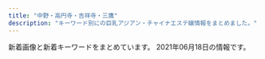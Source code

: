 ```yaml
---
title: "中野・高円寺・吉祥寺・三鷹"
description: "キーワード別にの巨乳アジアン・チャイナエステ嬢情報をまとめました。"
---
```


新着画像と新着キーワードをまとめています。
2021年06月18日の情報です。

<DmmAffiliateIns />
<KeywordTable
  shops={
    [
    {
        "keywords": {
            "86": 5,
            "87": 5,
            "C": 5,
            "D": 5
        },
        "img_links": [
            "http://f-rlx.xyz/images/rec_11.jpg",
            "http://f-rlx.xyz/s/images/top_2.jpg",
            "http://f-rlx.xyz/images/upload/thumb/b5b618087f90a9f8.jpg",
            "http://f-rlx.xyz/s/images/t3.jpg",
            "http://f-rlx.xyz/images/index_02.jpg",
            "http://f-rlx.xyz/images/index_08.jpg",
            "http://f-rlx.xyz/images/index_06.jpg",
            "http://f-rlx.xyz/images/rec.jpg",
            "http://f-rlx.xyz/s/uploads/02.jpg",
            "http://f-rlx.xyz/images/index_01.jpg",
            "http://f-rlx.xyz/images/index_03.jpg",
            "http://f-rlx.xyz/images/upload/thumb/612c61f669752eb1.jpg",
            "http://f-rlx.xyz/s/images/t4.jpg",
            "http://f-rlx.xyz/images/staff_11.jpg",
            "http://f-rlx.xyz/images/upload/thumb/90170edff42fc458.jpg",
            "http://f-rlx.xyz/images/index_23.jpg",
            "http://f-rlx.xyz/images/index_28.jpg",
            "http://f-rlx.xyz/images/upload/thumb/939a60785cc7a167.jpg",
            "http://f-rlx.xyz/images/upload/thumb/f4775f16c6fc9aa2.jpg",
            "http://f-rlx.xyz/girl/06.jpg",
            "http://f-rlx.xyz/images/02.jpg",
            "http://f-rlx.xyz/images/index_15.jpg",
            "http://f-rlx.xyz/images/upload/thumb/3ac43f67d2a8180e.jpg",
            "http://f-rlx.xyz/images/index_16.jpg",
            "http://f-rlx.xyz/images/upload/thumb/12c7dee67ce9a3ec.jpg",
            "http://f-rlx.xyz/images/index_29.jpg",
            "http://f-rlx.xyz/images/upload/thumb/ca7495be19fbf15b.jpg",
            "http://f-rlx.xyz/s/image/nav_hotel.png",
            "http://f-rlx.xyz/images/info_11.jpg",
            "http://f-rlx.xyz/images/01.jpg",
            "http://f-rlx.xyz/images/index_12.jpg",
            "http://f-rlx.xyz/images/info.jpg",
            "http://f-rlx.xyz/girl/04.jpg",
            "http://f-rlx.xyz/images/index_09.jpg",
            "http://f-rlx.xyz/images/index_07.jpg",
            "http://f-rlx.xyz/images/index_04.jpg",
            "http://f-rlx.xyz/s/images/tel.png",
            "http://f-rlx.xyz/s/images/pc.png",
            "http://f-rlx.xyz/images/index_20.jpg",
            "http://f-rlx.xyz/images/index_24.jpg",
            "http://f-rlx.xyz/s/image/nav_topics.png",
            "http://f-rlx.xyz/images/upload/thumb/02f5c6f80e764efa.jpg",
            "http://f-rlx.xyz/images/03.jpg",
            "http://f-rlx.xyz/s/images/iphone.png",
            "http://f-rlx.xyz/images/upload/thumb/b40c9bdbc5a67fd9.jpg",
            "http://f-rlx.xyz/images/index_17.jpg",
            "http://f-rlx.xyz/s/images/slider/next.png",
            "http://f-rlx.xyz/images/index_19.jpg",
            "http://f-rlx.xyz/girl/02.jpg",
            "http://f-rlx.xyz/s/uploads/06.jpg",
            "http://f-rlx.xyz/s/image/nav_top.png",
            "http://f-rlx.xyz/images/index_10.jpg",
            "http://f-rlx.xyz/girl/03.jpg",
            "http://f-rlx.xyz/s/images/slider/1.jpg",
            "http://f-rlx.xyz/images/index_21.jpg",
            "http://f-rlx.xyz/images/index_27.jpg",
            "http://f-rlx.xyz/images/index_13.jpg",
            "http://f-rlx.xyz/s/uploads/08.jpg",
            "http://f-rlx.xyz/images/index_26.jpg",
            "http://f-rlx.xyz/images/upload/thumb/ce903c0949e659f6.jpg",
            "http://f-rlx.xyz/s/image/nav_sys.png",
            "http://f-rlx.xyz/s/images/slider/prev.png",
            "http://f-rlx.xyz/s/images/okubokomachi.jpg",
            "http://f-rlx.xyz/s/images/service_01.png",
            "http://f-rlx.xyz/images/upload/thumb/87360a30af268254.jpg",
            "http://f-rlx.xyz/s/images/kanban.jpg",
            "http://f-rlx.xyz/images/index_05.jpg",
            "http://f-rlx.xyz/s/images/t1.jpg",
            "http://f-rlx.xyz/s/image/nav_manga.png",
            "http://f-rlx.xyz/images/upload/thumb/740e5dec2ca54806.jpg",
            "http://f-rlx.xyz/s/images/t2.jpg",
            "http://f-rlx.xyz/s/image/nav_cast.png",
            "http://f-rlx.xyz/s/images/slider/3.jpg",
            "http://f-rlx.xyz/s/images/service_03.png"
        ],
        "url": "http://f-rlx.xyz/",
        "name": "\u3082\u307f\u30fc\u3086",
        "station": "JR\u9ad8\u5186\u5bfa\u99c5\u5357\u53e3"
    },
    {
        "station": "JR\u963f\u4f50\u30f6\u8c37\u99c5\u5317\u53e3",
        "keywords": {},
        "name": "\u693f",
        "url": "http://massage.black/",
        "img_links": [
            "http://massage.black/images/img02.jpg",
            "http://massage.black/images/s03.jpg",
            "http://massage.black/images/s02.jpg",
            "http://massage.black/images/s01.jpg",
            "http://massage.black/images/qr.jpg",
            "http://massage.black/images/kan.jpg",
            "http://massage.black/images/img04.jpg",
            "http://massage.black/images/info.png"
        ]
    },
    {
        "img_links": [
            "http://relax-esthe.blue/images/cg3.jpg",
            "http://relax-esthe.blue/images/mobile.jpg",
            "http://relax-esthe.blue/images/s5.jpg",
            "http://relax-esthe.blue/images/s1.jpg",
            "http://relax-esthe.blue/images/cg4.jpg",
            "http://relax-esthe.blue/images/cg6.jpg",
            "http://relax-esthe.blue/images/s2.jpg",
            "http://relax-esthe.blue/images/cg5.jpg",
            "http://relax-esthe.blue/images/s3.jpg",
            "http://relax-esthe.blue/images/cg1.jpg",
            "http://relax-esthe.blue/images/cg2.jpg"
        ],
        "keywords": {},
        "station": "\u4e95\u837b\u99c5\u5357\u53e3",
        "name": "Cherry-\u30c1\u30a7\u30ea\u30fc-",
        "url": "http://relax-esthe.blue/"
    },
    {
        "img_links": [
            "http://massage-aroma.red/images/roser.png",
            "http://massage-aroma.red/images/cg09.jpg",
            "http://massage-aroma.red/images/r3.jpg",
            "http://massage-aroma.red/images/kan.jpg",
            "http://massage-aroma.red/images/cg06.jpg",
            "http://massage-aroma.red/images/b4.jpg",
            "http://massage-aroma.red/images/r1.jpg",
            "http://massage-aroma.red/images/cg05.jpg",
            "http://massage-aroma.red/images/r2.jpg",
            "http://massage-aroma.red/images/cg02.jpg",
            "http://massage-aroma.red/images/qrc.png",
            "http://massage-aroma.red/images/b5.jpg",
            "http://massage-aroma.red/images/cg03.jpg",
            "http://massage-aroma.red/images/rosel.png",
            "http://massage-aroma.red/images/r4.jpg",
            "http://massage-aroma.red/images/tel.png",
            "http://massage-aroma.red/images/cg01.jpg",
            "http://massage-aroma.red/images/card.jpg",
            "http://massage-aroma.red/images/b6.jpg",
            "http://massage-aroma.red/images/b2.jpg",
            "http://massage-aroma.red/images/b1.jpg",
            "http://massage-aroma.red/images/cg08.jpg",
            "http://massage-aroma.red/images/b3.jpg"
        ],
        "url": "http://massage-aroma.red/",
        "keywords": {
            "86": 31,
            "87": 6
        },
        "name": "\u5922\u6c17\u5206",
        "station": "\u4e2d\u91ce\u5742\u4e0a\u99c53\u756a\u53e3"
    },
    {
        "station": "JR\u4e09\u9df9\u99c5\u5357\u53e3",
        "keywords": {
            "90": 1,
            "88": 1,
            "86": 1,
            "C": 4,
            "85": 1
        },
        "name": "\u30a8\u30b9\u30fb\u30c8\u30c3\u30d7",
        "url": "http://f-relax.net/",
        "img_links": [
            "http://f-relax.net/girl/02a.jpg",
            "http://f-relax.net/images/index_07.jpg",
            "http://f-relax.net/girl/02b.jpg",
            "http://f-relax.net/images/index_16.jpg",
            "http://f-relax.net/girl/03a.jpg",
            "http://f-relax.net/images/acc.jpg",
            "http://f-relax.net/images/02.jpg",
            "http://f-relax.net/images/info.jpg",
            "http://f-relax.net/girl/02.jpg",
            "http://f-relax.net/girl/01.jpg",
            "http://f-relax.net/images/info_09.jpg",
            "http://f-relax.net/images/index_03.jpg",
            "http://f-relax.net/girl/01a.jpg",
            "http://f-relax.net/images/index_13.jpg",
            "http://f-relax.net/images/staff_09.jpg",
            "http://f-relax.net/images/index_11.jpg",
            "http://f-relax.net/images/index_01.jpg",
            "http://f-relax.net/images/index_14.jpg",
            "http://f-relax.net/images/line.jpg",
            "http://f-relax.net/images/sub_12.jpg",
            "http://f-relax.net/girl/04b.jpg",
            "http://f-relax.net/images/index_06.jpg",
            "http://f-relax.net/images/index_04.jpg",
            "http://f-relax.net/images/index_05.jpg",
            "http://f-relax.net/girl/01b.jpg",
            "http://f-relax.net/images/index_02.jpg",
            "http://f-relax.net/girl/04.jpg",
            "http://f-relax.net/images/index_12.jpg",
            "http://f-relax.net/images/rec.jpg",
            "http://f-relax.net/girl/03b.jpg",
            "http://f-relax.net/images/rec_09.jpg",
            "http://f-relax.net/images/01.jpg",
            "http://f-relax.net/girl/04a.jpg",
            "http://f-relax.net/girl/03.jpg"
        ]
    },
    {
        "name": "Tiramisu-\u30c6\u30a3\u30e9\u30df\u30b9-",
        "img_links": [
            "http://tiramisu-o.com/images/index_13.jpg",
            "http://tiramisu-o.com/uploads/7ad70e845e154bf3fac932727fb23777.jpg",
            "http://tiramisu-o.com/uploads/ece2636e552ccdbaf2cac9f9eee51c28.jpg",
            "http://tiramisu-o.com/uploads/702c1288dd9843aabfbb06d182fec4f4.jpg",
            "http://tiramisu-o.com/images/index_17.jpg",
            "http://tiramisu-o.com/images/index_18.jpg",
            "http://tiramisu-o.com/images/index_23.jpg",
            "http://tiramisu-o.com/images/index_10.jpg",
            "http://tiramisu-o.com/uploads/4e0b8c43eddabd91acede0412c242113.jpg",
            "http://tiramisu-o.com/images/index_04.jpg",
            "http://tiramisu-o.com/images/index_08.jpg",
            "http://tiramisu-o.com/images/index_15.jpg",
            "http://tiramisu-o.com/images/index_03.jpg",
            "http://tiramisu-o.com/images/index_20.jpg",
            "http://tiramisu-o.com/uploads/c16088aeb419267011cf1f6cb5153cea.jpg",
            "http://tiramisu-o.com/images/index_22.jpg",
            "http://tiramisu-o.com/uploads/7c58aaecf422209a030b99bb8792a1cf.jpg",
            "http://tiramisu-o.com/uploads/24dc578533fbd40c88dba3454a90df13.jpg",
            "http://tiramisu-o.com/uploads/0f11fd28e7ec7bc3475d7e4d04d97321.jpg",
            "http://tiramisu-o.com/uploads/748d799dda38b94591609302af071dd7.jpg",
            "http://tiramisu-o.com/uploads/5978b51ecca66ca81d431bcaad128c75.jpg",
            "http://tiramisu-o.com/images/index_02.jpg",
            "http://tiramisu-o.com/my_work/images/pic1.png",
            "http://tiramisu-o.com/images/index_16.jpg",
            "http://tiramisu-o.com/images/index_09.jpg",
            "http://tiramisu-o.com/uploads/ad5b83ad32836796dd7749edbda88c42.jpg",
            "http://tiramisu-o.com/uploads/6f76cd9eaff23d5d6398e9d606a901d1.jpg",
            "http://tiramisu-o.com/images/girls_11.jpg",
            "http://tiramisu-o.com/uploads/5884fb095e084ab1c3fb3c13535db9d6.jpg",
            "http://tiramisu-o.com/images/link_11.jpg",
            "http://tiramisu-o.com/images/index_07.jpg",
            "http://tiramisu-o.com/uploads/8db399091a85c075e1f0d0901aa7d948.jpg",
            "http://tiramisu-o.com/images/girls_13.jpg",
            "http://tiramisu-o.com/uploads/a7263623a76fce9fd9e74e3c5231dde6.jpg",
            "http://tiramisu-o.com/uploads/74cae8e5ad5ff370a7835faa49a59ed0.jpg",
            "http://tiramisu-o.com/images/index_12.jpg",
            "http://tiramisu-o.com/images/index_19.jpg",
            "http://tiramisu-o.com/images/photo_11.jpg",
            "http://tiramisu-o.com/images/index_01.jpg",
            "http://tiramisu-o.com/images/index_24.jpg",
            "http://tiramisu-o.com/uploads/1a05c443783e211268f5fd91fee961e6.jpg",
            "http://tiramisu-o.com/uploads/0576a8bf93edc11647c2e4e17ae1a0e1.jpg",
            "http://tiramisu-o.com/images/photo_12.jpg",
            "http://tiramisu-o.com/uploads/01928d7157707ed584ed91afaee09aa7.jpg",
            "http://tiramisu-o.com/images/index_05.jpg",
            "http://tiramisu-o.com/uploads/a127317ec4f5d0dc2281168df4090856.jpg",
            "http://tiramisu-o.com/images/index_06.jpg"
        ],
        "station": "JR\u837b\u7aaa\u99c5\u897f\u53e3",
        "keywords": {
            "D": 12,
            "E": 1,
            "86": 2,
            "88": 2,
            "C": 4,
            "87": 11,
            "90": 1,
            "85": 1
        },
        "url": "http://tiramisu-o.com/"
    },
    {
        "name": "\u6843\u306e\u5fc3",
        "img_links": [
            "http://www.es-koi.link/images/5.jpg",
            "http://www.es-koi.link/images/sys1.jpg",
            "http://www.es-koi.link/images/7.jpg",
            "http://www.es-koi.link/images/int1.jpg",
            "http://www.es-koi.link/images/sys2.jpg",
            "http://www.es-koi.link/images/news.jpg",
            "http://www.es-koi.link/images/3.jpg",
            "http://www.es-koi.link/img/yuyu1.jpg",
            "http://www.es-koi.link/images/6.jpg",
            "http://www.es-koi.link/images/interior_t.jpg",
            "http://www.es-koi.link/images/head.jpg",
            "http://www.es-koi.link/images/8.jpg",
            "http://www.es-koi.link/img/raki1.jpg",
            "http://www.es-koi.link/images/staff_t.jpg",
            "http://www.es-koi.link/img/sayuri1.jpg",
            "http://www.es-koi.link/img/nana1.jpg",
            "http://www.es-koi.link/img/aoi1.jpg",
            "http://www.es-koi.link/images/mobile.jpg",
            "http://www.es-koi.link/images/tel.jpg",
            "http://www.es-koi.link/img/mimi1.jpg",
            "http://www.es-koi.link/images/2.jpg",
            "http://www.es-koi.link/images/info.jpg",
            "http://www.es-koi.link/images/ais.jpg",
            "http://www.es-koi.link/images/line.png",
            "http://www.es-koi.link/images/int2.jpg"
        ],
        "keywords": {},
        "station": "JR\u897f\u837b\u7aaa\u99c5\u5357\u53e3",
        "url": "http://www.es-koi.link/"
    },
    {
        "url": "https://su-rinpa.tokyo/",
        "img_links": [
            "https://su-rinpa.tokyo/wp-content/themes/este/img/tel01.png",
            "https://su-rinpa.tokyo/wp-content/themes/este/img/top-img01.png",
            "https://su-rinpa.tokyo/wp-content/themes/este/img/tel.png",
            "https://su-rinpa.tokyo/wp-content/themes/este/img/top-img02.png",
            "https://su-rinpa.tokyo/wp-content/themes/este/img/4.jpg",
            "https://su-rinpa.tokyo/wp-content/themes/este/img/3.jpg",
            "https://su-rinpa.tokyo/wp-content/uploads/2019/11/8sauika.jpg",
            "https://su-rinpa.tokyo/wp-content/themes/este/img/1.jpg",
            "https://su-rinpa.tokyo/wp-content/themes/este/img/top-img04.png",
            "https://su-rinpa.tokyo/wp-content/uploads/2019/11/8sakjhasasa.jpg",
            "https://su-rinpa.tokyo/wp-content/uploads/2019/11/satuysa.jpg",
            "https://su-rinpa.tokyo/wp-content/themes/este/img/2.jpg",
            "https://su-rinpa.tokyo/wp-content/uploads/2019/11/saaaaaaajksa.jpg"
        ],
        "station": "\u91ce\u65b9\u99c5\u5357\u53e3",
        "name": "\u6c34\u6676\u5bae-\u3059\u3044\u3057\u3087\u3046\u304d\u3085\u3046-",
        "keywords": {
            "E": 4,
            "D": 11
        }
    },
    {
        "url": "http://lovelyheart.iest.jp/",
        "keywords": {
            "86": 1,
            "85": 4,
            "D": 7,
            "84": 2,
            "88": 1,
            "C": 1
        },
        "name": "\u30e9\u30d6\u30ea\u30cf\u30fc\u30c8",
        "img_links": [
            "http://lovelyheart.iest.jp/images/top_flash_01.jpg",
            "http://lovelyheart.iest.jp/images/staff/staff_03d.jpg",
            "http://lovelyheart.iest.jp/images/home/index_09.png",
            "http://lovelyheart.iest.jp/images/top/top_05.jpg",
            "http://lovelyheart.iest.jp/images/top_01.png",
            "http://lovelyheart.iest.jp/images/staff/staff_07d.jpg",
            "http://lovelyheart.iest.jp/images/home/top.jpg",
            "http://lovelyheart.iest.jp/images/staff/staff_010d.jpg",
            "http://lovelyheart.iest.jp/images/home/index_13.png",
            "http://lovelyheart.iest.jp/images/home/index_05.png",
            "http://lovelyheart.iest.jp/images/staff/staff_02d.jpg",
            "http://lovelyheart.iest.jp/images/staff/staff_013d.jpg",
            "http://lovelyheart.iest.jp/images/home/campaign_01.jpg",
            "http://lovelyheart.iest.jp/images/home/index_11.png",
            "http://lovelyheart.iest.jp/images/top/top_04.jpg",
            "http://lovelyheart.iest.jp/images/staff/staff_09d.jpg",
            "http://lovelyheart.iest.jp/images/top/top_03.jpg",
            "http://lovelyheart.iest.jp/images/home/index_d.png",
            "http://lovelyheart.iest.jp/images/staff/staff_03.png",
            "http://lovelyheart.iest.jp/images/home/index_14.png",
            "http://lovelyheart.iest.jp/images/staff/staff_01.png",
            "http://lovelyheart.iest.jp/images/top_02.png",
            "http://lovelyheart.iest.jp/images/top/top_02.jpg",
            "http://lovelyheart.iest.jp/images/top_flash_02.jpg",
            "http://lovelyheart.iest.jp/images/staff/staff_01d.jpg",
            "http://lovelyheart.iest.jp/images/top/top_08.png",
            "http://lovelyheart.iest.jp/images/home/index_tel.png",
            "http://lovelyheart.iest.jp/images/staff/staff_012d.jpg",
            "http://lovelyheart.iest.jp/images/page_top.png",
            "http://lovelyheart.iest.jp/images/staff/staff_05d.jpg",
            "http://lovelyheart.iest.jp/images/home/index_06.png",
            "http://lovelyheart.iest.jp/images/home/index_07.png",
            "http://lovelyheart.iest.jp/images/top/top_06.jpg",
            "http://lovelyheart.iest.jp/images/home/index_10.png",
            "http://lovelyheart.iest.jp/images/home/index_f.png",
            "http://lovelyheart.iest.jp/images/home/index_h.png",
            "http://lovelyheart.iest.jp/images/home/index_12.png",
            "http://lovelyheart.iest.jp/images/home/index_17.png",
            "http://lovelyheart.iest.jp/images/top/top_01.jpg",
            "http://lovelyheart.iest.jp/images/headerParts01.png",
            "http://lovelyheart.iest.jp/images/staff/staff_04d.jpg",
            "http://lovelyheart.iest.jp/images/top_04.png",
            "http://lovelyheart.iest.jp/images/home/index_01.png",
            "http://lovelyheart.iest.jp/images/home/campaign_02.jpg",
            "http://lovelyheart.iest.jp/images/home/index_g.png",
            "http://lovelyheart.iest.jp/images/staff/staff_011d.jpg",
            "http://lovelyheart.iest.jp/images/home/index_15.png",
            "http://lovelyheart.iest.jp/images/home/index_19.png"
        ],
        "station": "\u6b66\u8535\u95a2\u99c5\u5317\u53e3"
    },
    {
        "name": "\u30bd\u30d7\u30e9\u30ce",
        "url": "https://x-aroma.com/",
        "station": "JR\u837b\u7aaa\u99c5\u5357\u53e3",
        "keywords": {
            "F": 8,
            "D": 9,
            "C": 4,
            "E": 9
        },
        "img_links": [
            "https://x-aroma.com/wp-content/themes/este/img/top-img01b.png",
            "https://x-aroma.com/wp-content/uploads/2019/12/98721sop.jpg",
            "https://x-aroma.com/wp-content/uploads/2019/06/44sop.jpg",
            "https://x-aroma.com/wp-content/themes/este/img/top-img02.png",
            "https://x-aroma.com/wp-content/themes/este/img/tel_footer.png",
            "https://x-aroma.com/wp-content/uploads/2021/03/9874567sop.jpg",
            "https://x-aroma.com/wp-content/uploads/2021/03/897621sop.jpg",
            "https://x-aroma.com/wp-content/themes/este/img/1.jpg",
            "https://x-aroma.com/wp-content/uploads/2019/06/22sop.jpg",
            "https://x-aroma.com/wp-content/themes/este/img/3.jpg",
            "https://x-aroma.com/wp-content/uploads/2021/03/987261sop.jpg",
            "https://x-aroma.com/wp-content/uploads/2021/03/4567sop.jpg",
            "https://x-aroma.com/wp-content/uploads/2021/03/345678sop.jpg",
            "https://x-aroma.com/wp-content/themes/este/img/call.png",
            "https://x-aroma.com/wp-content/uploads/2019/12/211sop.jpg",
            "https://x-aroma.com/wp-content/uploads/2021/03/2121sop.jpg",
            "https://x-aroma.com/wp-content/uploads/2021/03/908765sop.jpg",
            "https://x-aroma.com/wp-content/themes/este/img/2.jpg",
            "https://x-aroma.com/wp-content/uploads/2021/03/1ruiksop.jpg",
            "https://x-aroma.com/wp-content/themes/este/img/top-img01a.png",
            "https://x-aroma.com/wp-content/themes/este/img/4.jpg",
            "https://x-aroma.com/wp-content/uploads/2019/12/8765712sop.jpg",
            "https://x-aroma.com/wp-content/uploads/2019/06/33sop.jpg",
            "https://x-aroma.com/wp-content/themes/este/img/tel_header.png",
            "https://x-aroma.com/wp-content/uploads/2019/12/98716sop.jpg",
            "https://x-aroma.com/wp-content/uploads/2019/06/11sop.jpg"
        ]
    },
    {
        "img_links": [
            "http://hakanai.tokyo/style/images/staff_line.png",
            "http://hakanai.tokyo/style/images/room1.jpg",
            "http://hakanai.tokyo/uploads/201225/1-2012251A2024P.jpg",
            "http://hakanai.tokyo/uploads/210520/1-210520130S93Q.jpg",
            "http://hakanai.tokyo/uploads/210112/1-21011215202O45.jpg",
            "http://hakanai.tokyo/style/images/room4.jpg",
            "http://hakanai.tokyo/uploads/210507/1-21050G3040Y60.jpg",
            "http://hakanai.tokyo/style/images/end.jpg",
            "http://hakanai.tokyo/uploads/210520/1-210520130QKZ.jpg",
            "http://hakanai.tokyo/uploads/210112/1-210112151943312.jpg",
            "http://hakanai.tokyo/uploads/210112/1-210112151422E5.jpg",
            "http://hakanai.tokyo/style/images/room2.jpg",
            "http://hakanai.tokyo/style/images/bj3.png",
            "http://hakanai.tokyo/uploads/210507/1-21050G3035D04.jpg",
            "http://hakanai.tokyo/uploads/210507/1-21050G3033b20.jpg",
            "http://hakanai.tokyo/uploads/200903/1-200Z3144I92D.jpg",
            "http://hakanai.tokyo/style/images/mobile.jpg",
            "http://hakanai.tokyo/uploads/201225/1-2012251A14GR.jpg",
            "http://hakanai.tokyo/style/images/girl-z2.jpg",
            "http://hakanai.tokyo/style/images/room3.jpg",
            "http://hakanai.tokyo/style/images/girl-z1.jpg",
            "http://hakanai.tokyo/uploads/210520/1-210520130RR45.jpg",
            "http://hakanai.tokyo/uploads/200703/1-200F3144ZN57.jpg",
            "http://hakanai.tokyo/style/images/top.png",
            "http://hakanai.tokyo/uploads/200903/1-200Z3144H2605.jpg",
            "http://hakanai.tokyo/uploads/200703/1-200F314511G53.jpg",
            "http://hakanai.tokyo/style/images/dt.jpg",
            "http://hakanai.tokyo/uploads/200903/1-200Z3144JG54.jpg",
            "http://hakanai.tokyo/uploads/201225/1-2012251A210T8.jpg",
            "http://hakanai.tokyo/plus/images/room5.jpg"
        ],
        "name": "\u65b0\u53f0\u5317",
        "station": "JR\u9ad8\u5186\u5bfa\u99c5\u5317\u53e3",
        "url": "http://hakanai.tokyo/",
        "keywords": {
            "D": 4,
            "86": 7,
            "E": 3,
            "C": 13
        }
    },
    {
        "keywords": {
            "89": 6,
            "85": 2,
            "88": 6
        },
        "station": "\u4e2d\u91ce\u5742\u4e0a\u99c5A1\u53e3",
        "img_links": [
            "http://suityuka.info/images/m02.jpg",
            "http://suityuka.info/img/miho1.jpg",
            "http://suityuka.info/img/miki1.jpg",
            "http://suityuka.info/img/mihoi1.jpg",
            "http://suityuka.info/img/yuri1.jpg",
            "http://www.suityuka.info/images/m04.jpg",
            "http://suityuka.info/i/gals/miho1.jpg",
            "http://www.suityuka.info/images/m02.jpg",
            "http://suityuka.info/images/m04.jpg",
            "http://www.suityuka.info/img/miho1.jpg",
            "http://suityuka.info/img/rumi1.jpg",
            "http://www.suityuka.info/images/m03.jpg",
            "http://www.suityuka.info/img/miki1.jpg",
            "http://www.suityuka.info/i/images/yuri1.jpg",
            "http://suityuka.info/i/gals/rumi1.jpg",
            "http://www.suityuka.info/img/yuri1.jpg",
            "http://suityuka.info/i/gals/yuri1.jpg",
            "http://suityuka.info/images/m03.jpg",
            "http://suityuka.info/i/gals/miki1.jpg",
            "http://suityuka.info/i/images/yuri1.jpg"
        ],
        "name": "\u6c34\u4e2d\u82b1",
        "url": "http://suityuka.info/"
    },
    {
        "name": "\u30e6\u30a6\u30a2\u30f3\u30c9\u30df\u30fc",
        "station": "JR\u4e2d\u91ce\u99c5\u5317\u53e3",
        "keywords": {
            "D": 17,
            "C": 4
        },
        "url": "https://yu-rinpa.tokyo/",
        "img_links": [
            "https://yu-rinpa.tokyo/wp-content/uploads/2018/12/4388fd7381a30d84934c3516c70a269a.jpg",
            "https://yu-rinpa.tokyo/wp-content/themes/este/img/top-img04.png",
            "https://yu-rinpa.tokyo/wp-content/themes/este/img/1.jpg",
            "https://yu-rinpa.tokyo/wp-content/uploads/2019/06/3shiaosja.jpg",
            "https://yu-rinpa.tokyo/wp-content/themes/este/img/top-img03.png",
            "https://yu-rinpa.tokyo/wp-content/themes/este/img/tel01.png",
            "https://yu-rinpa.tokyo/wp-content/themes/este/img/top-img01.png",
            "https://yu-rinpa.tokyo/wp-content/themes/este/img/tel.png",
            "https://yu-rinpa.tokyo/wp-content/themes/este/img/4.jpg",
            "https://yu-rinpa.tokyo/wp-content/themes/este/img/3.jpg",
            "https://yu-rinpa.tokyo/wp-content/uploads/2019/06/1saihoaujaa.jpg",
            "https://yu-rinpa.tokyo/wp-content/uploads/2019/06/1sahuishjasa.jpg",
            "https://yu-rinpa.tokyo/wp-content/uploads/2019/06/1sahioaja.jpg",
            "https://yu-rinpa.tokyo/wp-content/themes/este/img/top-img02.png",
            "https://yu-rinpa.tokyo/wp-content/uploads/2018/12/warestd78.jpg",
            "https://yu-rinpa.tokyo/wp-content/themes/este/img/2.jpg"
        ]
    },
    {
        "keywords": {
            "88": 3,
            "E": 4,
            "85": 3,
            "D": 4,
            "86": 3,
            "C": 14
        },
        "img_links": [
            "http://www.es-selene.link/templates_c/e3.jpg",
            "http://www.es-selene.link/img/banner/rec.jpg",
            "http://www.es-selene.link/img/access/topimage.jpg",
            "http://www.es-selene.link/staff/yui1.jpg",
            "http://www.es-selene.link/img/header/tel.png",
            "http://www.es-selene.link/templates_c/e2.jpg",
            "http://www.es-selene.link/templates_c/e1s.jpg",
            "http://www.es-selene.link/templates_c/e1.jpg",
            "http://www.es-selene.link/staff/haru1.jpg",
            "http://www.es-selene.link/staff/ena1.jpg",
            "http://www.es-selene.link/templates_c/e3s.jpg",
            "http://www.es-selene.link/img/header/tel_s.png",
            "http://www.es-selene.link/templates_c/e2s.jpg",
            "http://www.es-selene.link/img/recruit/topimage.jpg",
            "http://www.es-selene.link/img/icon/close.png",
            "http://www.es-selene.link/img/footer/tel.png"
        ],
        "station": "JR\u6771\u4e2d\u91ce\u99c5\u6771\u53e3",
        "url": "http://www.es-selene.link/",
        "name": "Selene*\u30bb\u30ec\u30fc\u30cd"
    },
    {
        "station": "JR\u4e2d\u91ce\u99c5\u5357\u53e3",
        "img_links": [
            "http://yumi-haru.work/img/s21.jpg",
            "http://yumi-haru.work/sp/img/tel2.jpg",
            "http://yumi-haru.work/sp/img/t-a.jpg",
            "http://yumi-haru.work/img/sta21.jpg",
            "http://yumi-haru.work/sp/img/tit.jpg",
            "http://yumi-haru.work/img/nos.jpg",
            "http://yumi-haru.work/sp/img/t-t.jpg",
            "http://yumi-haru.work/sp/img/acc.jpg",
            "http://yumi-haru.work/sp/img/s20.jpg",
            "http://yumi-haru.work/sp/img/t-o.jpg",
            "http://yumi-haru.work/img/s2.jpg",
            "http://yumi-haru.work/sp/img/t-s.jpg",
            "http://yumi-haru.work/sp/img/info.jpg",
            "http://yumi-haru.work/sp/img/s8.jpg",
            "http://yumi-haru.work/sp/img/s3.jpg",
            "http://yumi-haru.work/sp/img/time.jpg",
            "http://yumi-haru.work/sp/img/pc.jpg",
            "http://yumi-haru.work/img/sta20.jpg",
            "http://yumi-haru.work/sp/img/t-r.jpg",
            "http://yumi-haru.work/img/s3.jpg",
            "http://yumi-haru.work/img/sta8.jpg",
            "http://yumi-haru.work/sp/img/s21.jpg",
            "http://yumi-haru.work/sp/img/tel.jpg",
            "http://yumi-haru.work/img/th.png",
            "http://yumi-haru.work/img/s8.jpg",
            "http://yumi-haru.work/img/top2.png",
            "http://yumi-haru.work/sp/img/sta21.jpg",
            "http://yumi-haru.work/sp/img/botton.jpg",
            "http://yumi-haru.work/img/mo.png",
            "http://yumi-haru.work/sp/img/pic.jpg",
            "http://yumi-haru.work/sp/img/sta20.jpg",
            "http://yumi-haru.work/img/s20.jpg",
            "http://yumi-haru.work/img/acc.jpg",
            "http://yumi-haru.work/img/sta3.jpg",
            "http://yumi-haru.work/img/bb.png",
            "http://yumi-haru.work/sp/img/sta8.jpg",
            "http://yumi-haru.work/sp/img/add.jpg",
            "http://yumi-haru.work/sp/img/sys.jpg"
        ],
        "keywords": {
            "85": 4,
            "88": 2,
            "87": 2,
            "D": 2,
            "C": 1,
            "86": 1
        },
        "url": "http://yumi-haru.work/",
        "name": "\u3086\u307f\u306e\u306f\u308b"
    },
    {
        "url": "http://koukoku.xyz/pchime/",
        "img_links": [
            "http://koukoku.xyz/pchime/css/nav/nav-002.png",
            "http://koukoku.xyz/pchime/css/topbottom.png",
            "http://koukoku.xyz/pchime/css/nav/nav-005.png",
            "http://koukoku.xyz/pchime/css/c002.png",
            "http://koukoku.xyz/pchime/css/nav/nav-006.png",
            "http://koukoku.xyz/pchime/css/nav/nav-001.png",
            "http://koukoku.xyz/pchime/css/staff/staff02.jpg",
            "http://koukoku.xyz/pchime/css/nav/nav-004.png",
            "http://koukoku.xyz/pchime/css/tel.png",
            "http://koukoku.xyz/pchime/css/staff/staff03.jpg",
            "http://koukoku.xyz/pchime/css/staff/staff01.jpg",
            "http://koukoku.xyz/pchime/css/nav/nav-003.png"
        ],
        "name": "\u30d3\u30fc\u30c1\u59eb",
        "station": "JR\u9ad8\u5186\u5bfa\u99c5\u5317\u53e3",
        "keywords": {
            "D": 3,
            "89": 2,
            "90": 1
        }
    },
    {
        "name": "SPA ONLY ONE",
        "url": "http://spa-only-one.jpn.mn/",
        "img_links": [
            "http://spa-only-one.jpn.mn/images/s_link.png",
            "http://spa-only-one.jpn.mn/images/s4.jpg",
            "http://spa-only-one.jpn.mn/images/pick.jpg",
            "http://spa-only-one.jpn.mn/images/top.png",
            "http://spa-only-one.jpn.mn/photos/sites/15/2018/05/2018052706491571.jpg",
            "http://spa-only-one.jpn.mn/images/s2.jpg",
            "http://spa-only-one.jpn.mn/photos/sites/15/2018/05/2018052706473315.jpg",
            "http://spa-only-one.jpn.mn/photos/sites/15/2018/05/2018052706482112.jpg",
            "http://spa-only-one.jpn.mn/images/news.jpg",
            "http://spa-only-one.jpn.mn/images/girl-z1.jpg",
            "http://spa-only-one.jpn.mn/images/s6.jpg",
            "http://spa-only-one.jpn.mn/photos/sites/15/2019/06/2019062511372543-265x400.jpg",
            "http://spa-only-one.jpn.mn/images/s_staff.png",
            "http://spa-only-one.jpn.mn/photos/sites/15/2018/05/2018052706495271.jpg",
            "http://spa-only-one.jpn.mn/images/girl-z2.jpg",
            "http://spa-only-one.jpn.mn/photos/sites/15/2018/05/2018052706514671.jpg",
            "http://spa-only-one.jpn.mn/photos/sites/15/2017/11/2017111706403963.jpg",
            "http://spa-only-one.jpn.mn/images/mobile.jpg",
            "http://spa-only-one.jpn.mn/photos/sites/15/2018/05/2018053001014078.jpg",
            "http://spa-only-one.jpn.mn/images/s5.jpg",
            "http://spa-only-one.jpn.mn/photos/sites/15/2018/05/2018050703260387.jpg",
            "http://spa-only-one.jpn.mn/photos/sites/15/2018/05/2018052706463940.jpg",
            "http://spa-only-one.jpn.mn/photos/sites/15/2020/06/2020062320024668.jpg"
        ],
        "station": "JR\u837b\u7aaa\u99c5\u5317\u53e3",
        "keywords": {
            "D": 4,
            "85": 1,
            "C": 18,
            "87": 1,
            "84": 1,
            "86": 3
        }
    },
    {
        "url": "http://hanabi.iest.jp/",
        "keywords": {},
        "station": "\u6b66\u8535\u95a2\u99c5\u5357\u53e3",
        "name": "\u82b1\u706b",
        "img_links": [
            "http://hanabi.iest.jp/images/staff_image/staff_07a.jpg",
            "http://hanabi.iest.jp/images/massage/massage_02b.jpg",
            "http://hanabi.iest.jp/images/staff_image/staff_03b.jpg",
            "http://hanabi.iest.jp/images/demo/slider/images/slide1.png",
            "http://hanabi.iest.jp/images/top/top_02.jpg",
            "http://hanabi.iest.jp/images/staff_image/staff_04b.jpg",
            "http://hanabi.iest.jp/images/massage/massage_la.jpg",
            "http://hanabi.iest.jp/images/staff_one/staff_ba.png",
            "http://hanabi.iest.jp/images/staff_image/staff_03a.jpg",
            "http://hanabi.iest.jp/images/massage/massage_02a.jpg",
            "http://hanabi.iest.jp/images/massage/massage_01b.jpg",
            "http://hanabi.iest.jp/images/massage/massage_04a.jpg",
            "http://hanabi.iest.jp/images/home/top.jpg",
            "http://hanabi.iest.jp/images/staff_image/staff_010a.jpg",
            "http://hanabi.iest.jp/images/staff_image/staff_05b.jpg",
            "http://hanabi.iest.jp/images/massage/massage_03b.jpg",
            "http://hanabi.iest.jp/images/top/top_06.jpg",
            "http://hanabi.iest.jp/images/home/index_tel.jpg",
            "http://hanabi.iest.jp/images/top/top_08.png",
            "http://hanabi.iest.jp/images/home/index_11.jpg",
            "http://hanabi.iest.jp/images/staff/staff_top.png",
            "http://hanabi.iest.jp/images/top/top_05.jpg",
            "http://hanabi.iest.jp/images/staff_image/staff_09a.jpg",
            "http://hanabi.iest.jp/images/massage/massage_01a.jpg",
            "http://hanabi.iest.jp/images/staff_image/staff_04a.jpg",
            "http://hanabi.iest.jp/images/top/top_04.jpg",
            "http://hanabi.iest.jp/images/staff_image/staff_06a.jpg",
            "http://hanabi.iest.jp/images/massage/massage_04b.jpg",
            "http://hanabi.iest.jp/images/top/top_03.jpg",
            "http://hanabi.iest.jp/images/top/top_01.jpg",
            "http://hanabi.iest.jp/images/home/index_13.jpg",
            "http://hanabi.iest.jp/images/demo/slider/images/slide2.png",
            "http://hanabi.iest.jp/images/staff_image/staff_08a.jpg",
            "http://hanabi.iest.jp/images/demo/slider/images/slide3.png",
            "http://hanabi.iest.jp/images/index_page_top.png",
            "http://hanabi.iest.jp/images/massage/massage_03a.jpg",
            "http://hanabi.iest.jp/images/staff_image/staff_05a.jpg"
        ]
    },
    {
        "name": "Angelica\u30fb\u30a2\u30f3\u30b8\u30a7\u30ea\u30ab",
        "img_links": [
            "http://heal-rlx.com/images/gallery/gallery03.jpg",
            "http://heal-rlx.com/images/rec.jpg",
            "http://heal-rlx.com/scdl/staff/10131.jpg",
            "http://heal-rlx.com/images/campaign2.jpg",
            "http://heal-rlx.com/scdl/staff/10121.jpg",
            "http://heal-rlx.com/scdl/staff/10041.jpg",
            "http://heal-rlx.com/images/access/road4.jpg",
            "http://heal-rlx.com/scdl/staff/10011.jpg",
            "http://heal-rlx.com/images/campaign1.jpg",
            "http://heal-rlx.com/images/access/road1.jpg",
            "http://heal-rlx.com/images/access/kanban.jpg",
            "http://heal-rlx.com/scdl/staff/10102.jpg",
            "http://heal-rlx.com/images/access/road3.jpg",
            "http://heal-rlx.com/images/gallery/gallery02.jpg",
            "http://heal-rlx.com/images/sptel.png",
            "http://heal-rlx.com/images/sptod.png",
            "http://heal-rlx.com/scdl/staff/10122.jpg",
            "http://heal-rlx.com/scdl/staff/10101.jpg",
            "http://heal-rlx.com/scdl/staff/10111.jpg",
            "http://heal-rlx.com/images/access/road2.jpg",
            "http://heal-rlx.com/images/gallery/gallery01.jpg",
            "http://heal-rlx.com/scdl/staff/10031.jpg",
            "http://heal-rlx.com/scdl/staff/10151.jpg",
            "http://heal-rlx.com/scdl/staff/10071.jpg",
            "http://heal-rlx.com/scdl/staff/10051.jpg",
            "http://heal-rlx.com/scdl/staff/10132.jpg",
            "http://heal-rlx.com/images/access/roaddm.png",
            "http://heal-rlx.com/scdl/staff/10141.jpg"
        ],
        "keywords": {
            "\u30bb\u30af\u30b7\u30fc": 1
        },
        "url": "http://heal-rlx.com/",
        "station": "JR\u4e2d\u91ce\u99c5\u5357\u53e3"
    },
    {
        "img_links": [
            "https://cc-relax.com/wp-content/themes/este/img/top-img03.png",
            "https://cc-relax.com/wp-content/themes/este/img/top-img04.png",
            "https://cc-relax.com/wp-content/themes/este/img/4.jpg",
            "https://cc-relax.com/wp-content/uploads/2018/12/3122311221cute.jpg",
            "https://cc-relax.com/wp-content/themes/este/img/top-img01.png",
            "https://cc-relax.com/wp-content/uploads/2019/12/2i1ouyghcute.jpg",
            "https://cc-relax.com/wp-content/themes/este/img/top-img02g.png",
            "https://cc-relax.com/wp-content/uploads/2019/12/21yucute.jpg",
            "https://cc-relax.com/wp-content/themes/este/img/call.png",
            "https://cc-relax.com/wp-content/themes/este/img/top-img01b.png",
            "https://cc-relax.com/wp-content/uploads/2019/12/21iouhjgvcute.jpg",
            "https://cc-relax.com/wp-content/themes/este/img/1.jpg",
            "https://cc-relax.com/wp-content/themes/este/img/2.jpg",
            "https://cc-relax.com/wp-content/themes/este/img/3.jpg",
            "https://cc-relax.com/wp-content/themes/este/img/top-img01a.png",
            "https://cc-relax.com/wp-content/themes/este/img/tel_footer.png",
            "https://cc-relax.com/wp-content/themes/este/img/tel_header.png"
        ],
        "name": "CUTE",
        "keywords": {
            "E": 7,
            "D": 8
        },
        "station": "\u65b9\u5357\u753a\u99c52\u756a\u51fa\u53e3",
        "url": "https://cc-relax.com/"
    },
    {
        "img_links": [
            "http://oil-msg.com/satsuki/images/p-4.jpg",
            "http://oil-msg.com/satsuki/images/price_awaawa.png",
            "http://oil-msg.com/satsuki/images/special_campaign.jpg",
            "http://oil-msg.com/satsuki/images/price_awaawa-1.png",
            "http://oil-msg.com/satsuki/images/t-3.png",
            "http://oil-msg.com/satsuki/images/osirase-1.jpg",
            "http://oil-msg.com/satsuki/images/p-1.jpg",
            "http://oil-msg.com/satsuki/images/price_other.png",
            "http://oil-msg.com/satsuki/images/campaign.jpg",
            "http://oil-msg.com/satsuki/images/p-3.jpg",
            "http://oil-msg.com/satsuki/images/p-6.jpg",
            "http://oil-msg.com/satsuki/images/price_awaawa-2.png",
            "http://oil-msg.com/satsuki/images/p-2.jpg",
            "http://oil-msg.com/satsuki/images/bnr_restart.jpg",
            "http://oil-msg.com/satsuki/images/copy.jpg",
            "http://oil-msg.com/satsuki/images/mainImages.jpg",
            "http://oil-msg.com/satsuki/images/osirase.jpg",
            "http://oil-msg.com/satsuki/images/back.png",
            "http://oil-msg.com/satsuki/images/price_awaawa-3.png",
            "http://oil-msg.com/satsuki/images/p-5.jpg",
            "http://oil-msg.com/satsuki/images/symbol_red.png",
            "http://oil-msg.com/satsuki/images/price_oillymph.png"
        ],
        "url": "http://oil-msg.com/satsuki/",
        "station": "JR\u897f\u837b\u7aaa\u99c5\u5317\u53e3",
        "name": "\u5f69\u6708",
        "keywords": {}
    },
    {
        "keywords": {},
        "station": "JR\u963f\u4f50\u30f6\u8c37\u99c5\u5357\u53e3",
        "img_links": [],
        "name": "\u4e21\u53ea\u732b\u30fb\u30ea\u30e3\u30f3\u30c1\u30fc\u30e2\u30fc",
        "url": "http://twocats.jps.mn/"
    },
    {
        "keywords": {
            "87": 1,
            "D": 2,
            "89": 2,
            "C": 1
        },
        "img_links": [
            "https://jessica.relaxjp.com/css/nav/nav-006.png",
            "https://jessica.relaxjp.com/css/nav/nav-001.png",
            "https://jessica.relaxjp.com/css/tel.png",
            "https://jessica.relaxjp.com/css/staff/staff03.jpg",
            "https://jessica.relaxjp.com/css/top01.png",
            "https://jessica.relaxjp.com/css/nav/nav-004.png",
            "https://jessica.relaxjp.com/css/nav/nav-002.png",
            "https://jessica.relaxjp.com/css/osusume02.jpg",
            "https://jessica.relaxjp.com/css/staff/staff02.jpg",
            "https://jessica.relaxjp.com/css/staff/staff01.jpg",
            "https://jessica.relaxjp.com/css/nav/nav-005.png",
            "https://jessica.relaxjp.com/css/nav/nav-003.png"
        ],
        "url": "https://jessica.relaxjp.com/",
        "station": "JR\u837b\u7aaa\u99c5\u897f\u53e3",
        "name": "Jessica -\u30b8\u30a7\u30b7\u30ab-"
    },
    {
        "station": "JR\u9ad8\u5186\u5bfa\u99c5\u5317\u53e3",
        "url": "http://e-mira.net/",
        "img_links": [
            "http://e-mira.net/_src/18381679/navi_15.png",
            "http://e-mira.net/_src/18381657/footer_02.png",
            "http://e-mira.net/_src/18381107/navi_13.png",
            "http://e-mira.net/_src/25639973/navi_13.png",
            "http://e-mira.net/_src/18381282/navi_13.png",
            "http://e-mira.net/_src/18381662/footer_07.png",
            "http://e-mira.net/_src/18381111/navi_15.png",
            "http://e-mira.net/_src/18381288/navi_10.png",
            "http://e-mira.net/_src/18381086/2ngh288160_5j9_anv8160kns5d6024f.jpg",
            "http://e-mira.net/_src/18381460/navi_11.png",
            "http://e-mira.net/_src/18381226/footer_04.png",
            "http://e-mira.net/_src/18381592/footer_07.png",
            "http://e-mira.net/_src/18381358/navi_12.png",
            "http://e-mira.net/_src/18381413/footer_03.png",
            "http://e-mira.net/_src/53568989/sign.png",
            "http://e-mira.net/_src/19217837/navi_12.png",
            "http://e-mira.net/_src/18381482/footer_02.png",
            "http://e-mira.net/_src/18381201/navi_15.png",
            "http://e-mira.net/_src/54747010/wechatimg1143.jpg",
            "http://e-mira.net/_src/32345527/smartselect_20190726-192136_wechat.jpg",
            "http://e-mira.net/_src/53568963/navi_14.png",
            "http://e-mira.net/_src/18381156/navi_15.png",
            "http://e-mira.net/_src/18381676/navi_14.png",
            "http://e-mira.net/_src/18381451/footer_06.png",
            "http://e-mira.net/_src/18381653/sign.png",
            "http://e-mira.net/_src/18381224/footer_02.png",
            "http://e-mira.net/_src/18381381/footer_06.png",
            "http://e-mira.net/_src/18381642/navi_14.png",
            "http://e-mira.net/_src/18381524/sign.png",
            "http://e-mira.net/_src/18381373/sign.png",
            "http://e-mira.net/_src/18381065/navi_12.png",
            "http://e-mira.net/_src/18381412/footer_02.png",
            "http://e-mira.net/_src/18381438/wechatimg152.jpg",
            "http://e-mira.net/_src/19217854/footer_05.png",
            "http://e-mira.net/_src/18381635/navi_11.png",
            "http://e-mira.net/_src/21452882/wechatimg108.jpg",
            "http://e-mira.net/_src/19217834/navi_14.png",
            "http://e-mira.net/_src/18381434/navi_15.png",
            "http://e-mira.net/_src/18381497/navi_12.png",
            "http://e-mira.net/_src/18381670/navi_11.png",
            "http://e-mira.net/_src/18381269/footer_06.png",
            "http://e-mira.net/_src/18381566/navi_11.png",
            "http://e-mira.net/_src/18381589/footer_04.png",
            "http://e-mira.net/_src/18381454/sign.png",
            "http://e-mira.net/_src/18381242/navi_13.png",
            "http://e-mira.net/_src/18381425/navi_11.png",
            "http://e-mira.net/_src/18381199/navi_14.png",
            "http://e-mira.net/_src/18381077/line.png",
            "http://e-mira.net/_src/18381706/backback_03.png",
            "http://e-mira.net/_src/25639970/navi_12.png",
            "http://e-mira.net/_src/18381408/sign.png",
            "http://e-mira.net/_src/18381278/navi_11.png",
            "http://e-mira.net/_src/18381137/footer_04.png",
            "http://e-mira.net/_src/18381103/navi_11.png",
            "http://e-mira.net/_src/18381238/navi_11.png",
            "http://e-mira.net/_src/53568968/navi_12.png",
            "http://e-mira.net/_src/18381688/sign.png",
            "http://e-mira.net/_src/18381344/footer_04.png",
            "http://e-mira.net/_src/19217831/navi_15.png",
            "http://e-mira.net/_src/18381788/wechatimg329.jpg",
            "http://e-mira.net/_src/18381477/profile_05.png",
            "http://e-mira.net/_src/53569010/wechatimg156_20201124112344134.jpg",
            "http://e-mira.net/_src/18381398/navi_15.png",
            "http://e-mira.net/_src/18381705/sign.png",
            "http://e-mira.net/_src/18381138/footer_05.png",
            "http://e-mira.net/_src/18381262/sign.png",
            "http://e-mira.net/_src/18381681/navi_10.png",
            "http://e-mira.net/_src/18381397/navi_14.png",
            "http://e-mira.net/_src/18381185/footer_07.png",
            "http://e-mira.net/_src/18381204/navi_10.png",
            "http://e-mira.net/_src/18381309/footer_04.png",
            "http://e-mira.net/_src/18381461/navi_11.png",
            "http://e-mira.net/_src/18381068/navi_13.png",
            "http://e-mira.net/_src/18381196/navi_12.png",
            "http://e-mira.net/_src/18381496/navi_11.png",
            "http://e-mira.net/_src/18381433/navi_15.png",
            "http://e-mira.net/_src/25639991/footer_02.png",
            "http://e-mira.net/_src/18381407/profile_05.png",
            "http://e-mira.net/_src/18381384/sign.png",
            "http://e-mira.net/_src/18381504/navi_15.png",
            "http://e-mira.net/_src/25639987/sign.png",
            "http://e-mira.net/_src/18381360/navi_13.png",
            "http://e-mira.net/_src/18381221/sign.png",
            "http://e-mira.net/_src/18381611/navi_10.png",
            "http://e-mira.net/_src/18381565/navi_11.png",
            "http://e-mira.net/_src/18381155/navi_14.png",
            "http://e-mira.net/_src/18381486/footer_06.png",
            "http://e-mira.net/_src/18381245/navi_15.png",
            "http://e-mira.net/_src/18381248/navi_10.png",
            "http://e-mira.net/_src/18381693/footer_03.png",
            "http://e-mira.net/_src/18381512/profile_05.png",
            "http://e-mira.net/_src/18381661/footer_06.png",
            "http://e-mira.net/_src/18381415/footer_05.png",
            "http://e-mira.net/_src/18381708/qr.png",
            "http://e-mira.net/_src/18381469/navi_15.png",
            "http://e-mira.net/_src/18381337/profile_05.png",
            "http://e-mira.net/_src/44386538/wechatimg70_20200612110516119.jpg",
            "http://e-mira.net/_src/18381281/navi_12.png",
            "http://e-mira.net/_src/25639981/wechatimg156_20201124112344134.jpg",
            "http://e-mira.net/_src/18381740/wechatimg16.jpg",
            "http://e-mira.net/_src/19217856/footer_03.png",
            "http://e-mira.net/_src/18381483/footer_03.png",
            "http://e-mira.net/_src/18381646/navi_10.png",
            "http://e-mira.net/_src/18381637/navi_12.png",
            "http://e-mira.net/_src/18381359/navi_13.png",
            "http://e-mira.net/_src/18381572/navi_14.png",
            "http://e-mira.net/_src/18381063/navi_11.png",
            "http://e-mira.net/_src/18381154/navi_14.png",
            "http://e-mira.net/_src/53568960/navi_10.png",
            "http://e-mira.net/_src/18381448/footer_03.png",
            "http://e-mira.net/_src/18381266/footer_03.png",
            "http://e-mira.net/_src/19217848/sign.png",
            "http://e-mira.net/_src/18381203/navi_10.png",
            "http://e-mira.net/_src/18381695/footer_05.png",
            "http://e-mira.net/_src/18381500/navi_13.png",
            "http://e-mira.net/_src/18381240/navi_12.png",
            "http://e-mira.net/_src/56132863/wechatimg412.jpg",
            "http://e-mira.net/_src/18381506/navi_10.png",
            "http://e-mira.net/_src/18381487/footer_07.png",
            "http://e-mira.net/_src/25639993/footer_04.png",
            "http://e-mira.net/_src/18381606/navi_14.png",
            "http://e-mira.net/_src/25639994/footer_05.png",
            "http://e-mira.net/_src/18381648/wechatimg329.jpg",
            "http://e-mira.net/_src/54747009/wechatimg1144.jpg",
            "http://e-mira.net/_src/18381339/sign.png",
            "http://e-mira.net/_src/18381590/footer_05.png",
            "http://e-mira.net/_src/19217840/navi_11.png",
            "http://e-mira.net/_src/53569008/wechatimg152.jpg",
            "http://e-mira.net/_src/18381395/navi_13.png",
            "http://e-mira.net/_src/18381292/line2.png",
            "http://e-mira.net/_src/18381432/navi_14.png",
            "http://e-mira.net/_src/18381378/footer_03.png",
            "http://e-mira.net/_src/18381645/navi_10.png",
            "http://e-mira.net/_src/18381327/navi_14.png",
            "http://e-mira.net/_src/19217853/footer_06.png",
            "http://e-mira.net/_src/32450222/unnamed_20180612172938653.jpg",
            "http://e-mira.net/_src/18381699/sign.png",
            "http://e-mira.net/_src/23056975/unnamed_%281%29.jpg",
            "http://e-mira.net/_src/53568986/footer_03.png",
            "http://e-mira.net/_src/18381270/footer_07.png",
            "http://e-mira.net/_src/18381450/footer_05.png",
            "http://e-mira.net/_src/18381197/navi_13.png",
            "http://e-mira.net/_src/18381588/footer_03.png",
            "http://e-mira.net/_src/18381250/line2.png",
            "http://e-mira.net/_src/18381584/sign.png",
            "http://e-mira.net/_src/18381627/footer_07.png",
            "http://e-mira.net/_src/18381308/footer_03.png",
            "http://e-mira.net/_src/18381338/sign.png",
            "http://e-mira.net/_src/18381377/footer_02.png",
            "http://e-mira.net/_src/18381392/navi_12.png",
            "http://e-mira.net/_src/18381326/navi_14.png",
            "http://e-mira.net/_src/25639996/footer_07.png",
            "http://e-mira.net/_src/53568985/footer_04.png",
            "http://e-mira.net/_src/18381687/profile_05.png",
            "http://e-mira.net/_src/18381363/navi_15.png",
            "http://e-mira.net/_src/18381108/navi_13.png",
            "http://e-mira.net/_src/18381470/navi_10.png",
            "http://e-mira.net/_src/18381643/navi_15.png",
            "http://e-mira.net/_src/49954707/wechatimg150.jpg",
            "http://e-mira.net/_src/25639988/sign.png",
            "http://e-mira.net/_src/18381640/navi_13.png",
            "http://e-mira.net/_src/18381067/navi_13.png",
            "http://e-mira.net/_src/18381591/footer_06.png",
            "http://e-mira.net/_src/18381664/sign.png",
            "http://e-mira.net/_src/18381347/footer_07.png",
            "http://e-mira.net/_src/53568984/footer_05.png",
            "http://e-mira.net/_src/18381314/sign.png",
            "http://e-mira.net/_src/18381436/navi_10.png",
            "http://e-mira.net/_src/18381711/img20190616221341454274.jpg",
            "http://e-mira.net/_src/44386546/smartselect_20190726-192136_wechat.jpg",
            "http://e-mira.net/_src/18381267/footer_04.png",
            "http://e-mira.net/_src/18381659/footer_04.png",
            "http://e-mira.net/_src/18381602/navi_12.png",
            "http://e-mira.net/_src/18381140/footer_07.png",
            "http://e-mira.net/_src/25639977/navi_15.png",
            "http://e-mira.net/_src/18381183/footer_05.png",
            "http://e-mira.net/_src/18381696/footer_06.png",
            "http://e-mira.net/_src/25639995/footer_06.png",
            "http://e-mira.net/_src/18381356/navi_11.png",
            "http://e-mira.net/_src/18381443/sign.png",
            "http://e-mira.net/_src/18381227/footer_05.png",
            "http://e-mira.net/_src/18381603/navi_12.png",
            "http://e-mira.net/_src/18381114/navi_10.png",
            "http://e-mira.net/_src/18381346/footer_06.png",
            "http://e-mira.net/_src/18381638/navi_12.png",
            "http://e-mira.net/_src/18381444/sign.png",
            "http://e-mira.net/_src/18381268/footer_05.png",
            "http://e-mira.net/_src/18381362/navi_14.png",
            "http://e-mira.net/_src/53569041/wechatimg1144.jpg",
            "http://e-mira.net/_src/18381070/navi_14.png",
            "http://e-mira.net/_src/25639972/navi_13.png",
            "http://e-mira.net/_src/18381366/navi_10.png",
            "http://e-mira.net/_src/18381110/navi_14.png",
            "http://e-mira.net/_src/18381202/navi_15.png",
            "http://e-mira.net/_src/18381508/wechatimg1143.jpg",
            "http://e-mira.net/_src/18381187/sign.png",
            "http://e-mira.net/_src/25639968/navi_11.png",
            "http://e-mira.net/_src/18381342/footer_02.png",
            "http://e-mira.net/_src/18381503/navi_15.png",
            "http://e-mira.net/_src/53568959/navi_10.png",
            "http://e-mira.net/_src/18381307/footer_02.png",
            "http://e-mira.net/_src/18381617/profile_05.png",
            "http://e-mira.net/_src/18381209/line2.png",
            "http://e-mira.net/_src/18381465/navi_13.png",
            "http://e-mira.net/_src/19217859/sign.png",
            "http://e-mira.net/_src/25639978/navi_10.png",
            "http://e-mira.net/_src/18381401/navi_10.png",
            "http://e-mira.net/_src/25639979/navi_10.png",
            "http://e-mira.net/_src/18381322/navi_12.png",
            "http://e-mira.net/_src/18381430/navi_13.png",
            "http://e-mira.net/_src/53568948/wechatimg1020.jpg",
            "http://e-mira.net/_src/18381096/sign.png",
            "http://e-mira.net/_src/19217849/sign.png",
            "http://e-mira.net/_src/18381783/wechatimg232.jpg",
            "http://e-mira.net/_src/18381675/navi_13.png",
            "http://e-mira.net/_src/56132865/wechatimg1143.jpg",
            "http://e-mira.net/_src/18381265/footer_02.png",
            "http://e-mira.net/_src/18381692/footer_02.png",
            "http://e-mira.net/_src/18381502/navi_14.png",
            "http://e-mira.net/_src/18381361/navi_14.png",
            "http://e-mira.net/_src/18381181/footer_03.png",
            "http://e-mira.net/_src/18381419/sign.png",
            "http://e-mira.net/_src/50327149/wechatimg156_20201124112344134.jpg",
            "http://e-mira.net/_src/18381231/sign.png",
            "http://e-mira.net/_src/19217855/footer_04.png",
            "http://e-mira.net/_src/56132861/wechatimg1020.jpg",
            "http://e-mira.net/_src/18381641/navi_14.png",
            "http://e-mira.net/_src/31433038/wechatimg98.jpg",
            "http://e-mira.net/_src/18381355/navi_11.png",
            "http://e-mira.net/_src/18381403/wechatimg50.jpg",
            "http://e-mira.net/_src/18381571/navi_14.png",
            "http://e-mira.net/_src/18381071/navi_15.png",
            "http://e-mira.net/_src/18381723/ac3.png",
            "http://e-mira.net/_src/53568979/sign.png",
            "http://e-mira.net/_src/54747000/wechatimg208.jpg",
            "http://e-mira.net/_src/18381568/navi_12.png",
            "http://e-mira.net/_src/18381466/navi_14.png",
            "http://e-mira.net/_src/18381237/navi_11.png",
            "http://e-mira.net/_src/18381150/navi_12.png",
            "http://e-mira.net/_src/18381674/navi_13.png",
            "http://e-mira.net/_src/18381426/navi_11.png",
            "http://e-mira.net/_src/18381304/sign.png",
            "http://e-mira.net/_src/19217835/navi_13.png",
            "http://e-mira.net/_src/18381286/navi_15.png",
            "http://e-mira.net/_src/19217847/profile_05.png",
            "http://e-mira.net/_src/18381484/footer_04.png",
            "http://e-mira.net/_src/18381136/footer_03.png",
            "http://e-mira.net/_src/53568961/navi_15.png",
            "http://e-mira.net/_src/18381349/sign.png",
            "http://e-mira.net/_src/18381229/footer_07.png",
            "http://e-mira.net/_src/18381622/footer_02.png",
            "http://e-mira.net/_src/19217833/navi_14.png",
            "http://e-mira.net/_src/18381644/navi_15.png",
            "http://e-mira.net/_src/19217829/navi_10.png",
            "http://e-mira.net/_src/53568972/wechatimg1020.jpg",
            "http://e-mira.net/_src/18381323/navi_12.png",
            "http://e-mira.net/_src/18381694/footer_04.png",
            "http://e-mira.net/_src/18381624/footer_04.png",
            "http://e-mira.net/_src/18381478/sign.png",
            "http://e-mira.net/_src/53568962/navi_15.png",
            "http://e-mira.net/_src/53568987/footer_02.png",
            "http://e-mira.net/_src/18381151/navi_12.png",
            "http://e-mira.net/_src/18381417/footer_07.png",
            "http://e-mira.net/_src/18381652/profile_05.png",
            "http://e-mira.net/_src/18381331/navi_10.png",
            "http://e-mira.net/_src/18381089/footer_02.png",
            "http://e-mira.net/_src/18381677/navi_14.png",
            "http://e-mira.net/_src/18381605/navi_13.png",
            "http://e-mira.net/_src/18381390/navi_11.png",
            "http://e-mira.net/_src/18381200/navi_14.png",
            "http://e-mira.net/_src/18381431/navi_14.png",
            "http://e-mira.net/_src/19217836/navi_13.png",
            "http://e-mira.net/_src/18381594/sign.png",
            "http://e-mira.net/_src/18381625/footer_05.png",
            "http://e-mira.net/_src/18381473/wechatimg1144.jpg",
            "http://e-mira.net/_src/18381429/navi_13.png",
            "http://e-mira.net/_src/18381573/navi_15.png",
            "http://e-mira.net/_src/18381139/footer_06.png",
            "http://e-mira.net/_src/25639974/navi_14.png",
            "http://e-mira.net/_src/53568966/navi_13.png",
            "http://e-mira.net/_src/18381105/navi_12.png",
            "http://e-mira.net/_src/18381468/navi_15.png",
            "http://e-mira.net/_src/18381636/navi_11.png",
            "http://e-mira.net/_src/18381162/line2.png",
            "http://e-mira.net/_src/18381228/footer_06.png",
            "http://e-mira.net/_src/18381513/sign.png",
            "http://e-mira.net/_src/53568964/navi_14.png",
            "http://e-mira.net/_src/18381152/navi_13.png",
            "http://e-mira.net/_src/18381463/navi_12.png",
            "http://e-mira.net/_src/56132907/wechatimg208.jpg",
            "http://e-mira.net/_src/18381311/footer_06.png",
            "http://e-mira.net/_src/18381372/profile_05.png",
            "http://e-mira.net/_src/18381328/navi_15.png",
            "http://e-mira.net/_src/18381180/footer_02.png",
            "http://e-mira.net/_src/18381414/footer_04.png",
            "http://e-mira.net/_src/18381409/sign.png",
            "http://e-mira.net/_src/18381583/sign.png",
            "http://e-mira.net/_src/18381608/navi_15.png",
            "http://e-mira.net/_src/18381333/unnamed_20180612172938653.jpg",
            "http://e-mira.net/_src/18381194/navi_11.png",
            "http://e-mira.net/_src/18381075/line.png",
            "http://e-mira.net/_src/18381575/navi_10.png",
            "http://e-mira.net/_src/18381428/navi_12.png",
            "http://e-mira.net/_src/18381601/navi_11.png",
            "http://e-mira.net/_src/53569040/wechatimg232.jpg",
            "http://e-mira.net/_src/18381325/navi_13.png",
            "http://e-mira.net/_src/18381091/footer_04.png",
            "http://e-mira.net/_src/18381078/notice.png",
            "http://e-mira.net/_src/53568969/navi_11.png",
            "http://e-mira.net/_src/18381567/navi_12.png",
            "http://e-mira.net/_src/18381241/navi_13.png",
            "http://e-mira.net/_src/18381719/ac1.png",
            "http://e-mira.net/_src/18381485/footer_05.png",
            "http://e-mira.net/_src/21452507/wechatimg232.jpg",
            "http://e-mira.net/_src/18381093/footer_06.png",
            "http://e-mira.net/_src/18381195/navi_12.png",
            "http://e-mira.net/_src/18381283/navi_13.png",
            "http://e-mira.net/_src/18381374/sign.png",
            "http://e-mira.net/_src/18381321/navi_11.png",
            "http://e-mira.net/_src/18381113/navi_10.png",
            "http://e-mira.net/_src/18381393/navi_12.png",
            "http://e-mira.net/_src/18381330/navi_10.png",
            "http://e-mira.net/_src/18381159/navi_10.png",
            "http://e-mira.net/_src/18381499/navi_13.png",
            "http://e-mira.net/_src/18381569/navi_13.png",
            "http://e-mira.net/_src/18381514/sign.png",
            "http://e-mira.net/_src/18381394/navi_13.png",
            "http://e-mira.net/_src/18381112/navi_15.png",
            "http://e-mira.net/_src/53568967/navi_12.png",
            "http://e-mira.net/_src/18381639/navi_13.png",
            "http://e-mira.net/_src/18381489/sign.png",
            "http://e-mira.net/_src/18381064/navi_11.png",
            "http://e-mira.net/_src/18381106/navi_12.png",
            "http://e-mira.net/_src/18381382/footer_07.png",
            "http://e-mira.net/_src/18381619/sign.png",
            "http://e-mira.net/_src/53568982/footer_07.png",
            "http://e-mira.net/_src/18381177/sign.png",
            "http://e-mira.net/_src/18381365/navi_10.png",
            "http://e-mira.net/_src/18381320/navi_11.png",
            "http://e-mira.net/_src/18381442/profile_05.png",
            "http://e-mira.net/_src/18381379/footer_04.png",
            "http://e-mira.net/_src/18381623/footer_03.png",
            "http://e-mira.net/_src/18381280/navi_12.png",
            "http://e-mira.net/_src/18381610/navi_10.png",
            "http://e-mira.net/_src/18381142/sign.png",
            "http://e-mira.net/_src/18381462/navi_12.png",
            "http://e-mira.net/_src/18381272/sign.png",
            "http://e-mira.net/_src/18381697/footer_07.png",
            "http://e-mira.net/_src/18381225/footer_03.png",
            "http://e-mira.net/_src/18381329/navi_15.png",
            "http://e-mira.net/_src/18381092/footer_05.png",
            "http://e-mira.net/_src/25639975/navi_14.png",
            "http://e-mira.net/_src/18381618/sign.png",
            "http://e-mira.net/_src/18381654/sign.png",
            "http://e-mira.net/_src/18381435/navi_10.png",
            "http://e-mira.net/_src/18381725/ac4.png",
            "http://e-mira.net/_src/18381289/navi_10.png",
            "http://e-mira.net/_src/18381399/navi_15.png",
            "http://e-mira.net/_src/53568978/sign.png",
            "http://e-mira.net/_src/18381310/footer_05.png",
            "http://e-mira.net/_src/18381148/navi_11.png",
            "http://e-mira.net/_src/18381609/navi_15.png",
            "http://e-mira.net/_src/53568970/navi_11.png",
            "http://e-mira.net/_src/18381447/footer_02.png",
            "http://e-mira.net/_src/18381518/footer_03.png",
            "http://e-mira.net/_src/18381582/profile_05.png",
            "http://e-mira.net/_src/18381345/footer_05.png",
            "http://e-mira.net/_src/25639969/navi_11.png",
            "http://e-mira.net/_src/18381343/footer_03.png",
            "http://e-mira.net/_src/18381396/navi_14.png",
            "http://e-mira.net/_src/18381247/navi_10.png",
            "http://e-mira.net/_src/18381182/footer_04.png",
            "http://e-mira.net/_src/25639986/profile_05.png",
            "http://e-mira.net/_src/18381239/navi_12.png",
            "http://e-mira.net/_src/18381184/footer_06.png",
            "http://e-mira.net/_src/18381673/navi_12.png",
            "http://e-mira.net/_src/25639971/navi_12.png",
            "http://e-mira.net/_src/18381613/wechatimg412_20210512175955671.jpg",
            "http://e-mira.net/_src/18381368/smartselect_20190726-192136_wechat.jpg",
            "http://e-mira.net/_src/18381521/footer_06.png",
            "http://e-mira.net/_src/18381285/navi_14.png",
            "http://e-mira.net/_src/25639998/sign.png",
            "http://e-mira.net/_src/18381279/navi_11.png",
            "http://e-mira.net/_src/53568983/footer_06.png",
            "http://e-mira.net/_src/18381501/navi_14.png",
            "http://e-mira.net/_src/18381427/navi_12.png",
            "http://e-mira.net/_src/18381400/navi_10.png",
            "http://e-mira.net/_src/18381094/footer_07.png",
            "http://e-mira.net/_src/53569034/wechatimg50.jpg",
            "http://e-mira.net/_src/25639976/navi_15.png",
            "http://e-mira.net/_src/18381207/line2.png",
            "http://e-mira.net/_src/19217832/navi_15.png",
            "http://e-mira.net/_src/18381246/navi_15.png",
            "http://e-mira.net/_src/25639992/footer_03.png",
            "http://e-mira.net/_src/18381604/navi_13.png",
            "http://e-mira.net/_src/18381119/line2.png",
            "http://e-mira.net/_src/18381517/footer_02.png",
            "http://e-mira.net/_src/18381519/footer_04.png",
            "http://e-mira.net/_src/18381357/navi_12.png",
            "http://e-mira.net/_src/19217838/navi_12.png",
            "http://e-mira.net/_src/18381158/navi_10.png",
            "http://e-mira.net/_src/18381721/ac2.png",
            "http://e-mira.net/_src/18381153/navi_13.png",
            "http://e-mira.net/_src/18381324/navi_13.png",
            "http://e-mira.net/_src/18381090/footer_03.png",
            "http://e-mira.net/_src/18381683/wechatimg233.jpg",
            "http://e-mira.net/_src/18381149/navi_11.png",
            "http://e-mira.net/_src/18381364/navi_15.png",
            "http://e-mira.net/_src/19173124/wechatimg705.jpg",
            "http://e-mira.net/_src/18381452/footer_07.png",
            "http://e-mira.net/_src/18381073/navi_10.png",
            "http://e-mira.net/_src/18381312/footer_07.png",
            "http://e-mira.net/_src/39651631/wechatimg50.jpg",
            "http://e-mira.net/_src/18381600/navi_11.png",
            "http://e-mira.net/_src/18381135/footer_02.png",
            "http://e-mira.net/_src/19217839/navi_11.png",
            "http://e-mira.net/_src/18381117/line2.png",
            "http://e-mira.net/_src/18381284/navi_14.png",
            "http://e-mira.net/_src/53568965/navi_13.png",
            "http://e-mira.net/_src/18381689/sign.png",
            "http://e-mira.net/_src/18381449/footer_04.png",
            "http://e-mira.net/_src/18381578/wechatimg108.jpg",
            "http://e-mira.net/_src/18381505/navi_10.png",
            "http://e-mira.net/_src/19217857/footer_02.png",
            "http://e-mira.net/_src/18381471/navi_10.png",
            "http://e-mira.net/_src/18381570/navi_13.png",
            "http://e-mira.net/_src/18381626/footer_06.png",
            "http://e-mira.net/_src/18381587/footer_02.png",
            "http://e-mira.net/_src/18381464/navi_13.png",
            "http://e-mira.net/_src/18381660/footer_05.png",
            "http://e-mira.net/_src/53568977/profile_05.png",
            "http://e-mira.net/_src/18381678/navi_15.png",
            "http://e-mira.net/_src/18381467/navi_14.png",
            "http://e-mira.net/_src/19217814/wechatimg230.jpg",
            "http://e-mira.net/_src/18381574/navi_15.png",
            "http://e-mira.net/_src/19217830/navi_10.png",
            "http://e-mira.net/_src/18381576/navi_10.png",
            "http://e-mira.net/_src/18381495/navi_11.png",
            "http://e-mira.net/_src/18381671/navi_11.png",
            "http://e-mira.net/_src/18381193/navi_11.png",
            "http://e-mira.net/_src/18381069/navi_14.png",
            "http://e-mira.net/_src/18381672/navi_12.png",
            "http://e-mira.net/_src/18381109/navi_14.png",
            "http://e-mira.net/_src/18381066/navi_12.png",
            "http://e-mira.net/_src/18381498/navi_12.png",
            "http://e-mira.net/_src/18381522/footer_07.png",
            "http://e-mira.net/_src/18381479/sign.png",
            "http://e-mira.net/_src/18381680/navi_10.png",
            "http://e-mira.net/_src/18381658/footer_03.png",
            "http://e-mira.net/_src/19217852/footer_07.png",
            "http://e-mira.net/_src/18381380/footer_05.png",
            "http://e-mira.net/_src/18381520/footer_05.png",
            "http://e-mira.net/_src/18381132/sign.png",
            "http://e-mira.net/_src/44478269/wechatimg152.jpg",
            "http://e-mira.net/_src/18381157/navi_15.png",
            "http://e-mira.net/_src/18381391/navi_11.png",
            "http://e-mira.net/_src/18381243/navi_14.png",
            "http://e-mira.net/_src/18381629/sign.png",
            "http://e-mira.net/_src/18381607/navi_14.png",
            "http://e-mira.net/_src/18381072/navi_15.png",
            "http://e-mira.net/_src/19217842/wechatimg208.jpg",
            "http://e-mira.net/_src/18381416/footer_06.png"
        ],
        "name": "\u30d4\u30e5\u30a2\u30cf\u30fc\u30c8",
        "keywords": {}
    },
    {
        "url": "http://happy.esnavi.work/",
        "keywords": {
            "88": 4,
            "89": 16,
            "90": 20,
            "\u80f8": 3,
            "C": 17
        },
        "station": "JR\u4e2d\u91ce\u99c5\u5317\u53e3",
        "img_links": [
            "http://happy.esnavi.work/2/uploadimg/1591883779.jpeg",
            "http://happy.esnavi.work/2/uploadimg/1622549567.jpeg",
            "http://happy.esnavi.work/2/uploadimg/1618490450.jpeg",
            "http://happy.esnavi.work/2/uploadimg/1620041930.jpeg",
            "http://happy.esnavi.work/room3.jpg",
            "http://happy.esnavi.work/room2.jpg",
            "http://happy.esnavi.work/mobile.jpg",
            "http://happy.esnavi.work/2/uploadimg/1592499472.jpeg",
            "http://happy.esnavi.work/room4.jpg",
            "http://happy.esnavi.work/2/uploadimg/1593433507.jpeg",
            "http://happy.esnavi.work/room1.jpg",
            "http://happy.esnavi.work/2/uploadimg/1623937602.jpeg",
            "http://happy.esnavi.work/top.jpg",
            "http://happy.esnavi.work/2/uploadimg/1595870725.jpeg",
            "http://happy.esnavi.work/2/uploadimg/1592489482.jpeg",
            "http://happy.esnavi.work/2/uploadimg/1591884128.jpeg"
        ],
        "name": "\u6fc0\u5b89\u7f8e\u4eba"
    },
    {
        "keywords": {},
        "img_links": [
            "http://www.e-himawari.work/images/news.jpg",
            "http://www.e-himawari.work/img/ai2.jpg",
            "http://www.e-himawari.work/images/ta.jpg",
            "http://www.e-himawari.work/img/yuna1.jpg",
            "http://www.e-himawari.work/images/mobile.jpg",
            "http://www.e-himawari.work/img/yuka2.jpg",
            "http://www.e-himawari.work/images/6.jpg",
            "http://www.e-himawari.work/img/ayumi1.jpg",
            "http://www.e-himawari.work/images/tel.jpg",
            "http://www.e-himawari.work/img/riri1.jpg",
            "http://www.e-himawari.work/img/ai3.jpg",
            "http://www.e-himawari.work/images/7.jpg",
            "http://www.e-himawari.work/images/head.jpg",
            "http://www.e-himawari.work/img/momo2.jpg",
            "http://www.e-himawari.work/images/rec1.jpg",
            "http://www.e-himawari.work/images/sys.jpg",
            "http://www.e-himawari.work/img/nao1.jpg",
            "http://www.e-himawari.work/img/yuna3.jpg",
            "http://www.e-himawari.work/img/yui1.jpg",
            "http://www.e-himawari.work/images/3.jpg",
            "http://www.e-himawari.work/images/9.jpg",
            "http://www.e-himawari.work/images/11.jpg",
            "http://www.e-himawari.work/img/yuka1.jpg",
            "http://www.e-himawari.work/images/5.jpg",
            "http://www.e-himawari.work/images/interior_t.jpg",
            "http://www.e-himawari.work/img/ayumi2.jpg",
            "http://www.e-himawari.work/img/ayaka2.jpg",
            "http://www.e-himawari.work/img/momo1.jpg",
            "http://www.e-himawari.work/img/kina1.jpg",
            "http://www.e-himawari.work/images/4.jpg",
            "http://www.e-himawari.work/img/riri2.jpg",
            "http://www.e-himawari.work/images/up.png",
            "http://www.e-himawari.work/img/nana1.jpg",
            "http://www.e-himawari.work/img/ayumi3.jpg",
            "http://www.e-himawari.work/images/int2.jpg",
            "http://www.e-himawari.work/images/10.jpg",
            "http://www.e-himawari.work/images/8.jpg",
            "http://www.e-himawari.work/images/2.jpg",
            "http://www.e-himawari.work/img/nao2.jpg",
            "http://www.e-himawari.work/images/int1.jpg",
            "http://www.e-himawari.work/img/kina3.jpg",
            "http://www.e-himawari.work/images/1.jpg",
            "http://www.e-himawari.work/img/yui2.jpg",
            "http://www.e-himawari.work/img/ayaka3.jpg",
            "http://www.e-himawari.work/img/ayaka1.jpg",
            "http://www.e-himawari.work/img/kina2.jpg",
            "http://www.e-himawari.work/img/ai1.jpg",
            "http://www.e-himawari.work/images/staff_t.jpg",
            "http://www.e-himawari.work/img/yuna2.jpg",
            "http://www.e-himawari.work/images/rec2.jpg"
        ],
        "name": "\u6c34\u8272",
        "url": "http://www.e-himawari.work/",
        "station": "JR\u837b\u7aaa\u99c5\u5357\u53e3"
    },
    {
        "station": "JR\u963f\u4f50\u30f6\u8c37\u99c5\u5357\u53e3",
        "url": "http://www.amanni.work/",
        "img_links": [
            "http://www.amanni.work/images/head.jpg",
            "http://www.amanni.work/images/mobile.jpg",
            "http://www.amanni.work/images/int1.jpg",
            "http://www.amanni.work/images/ac1.jpg",
            "http://www.amanni.work/img/yumi1.jpg",
            "http://www.amanni.work/images/b1.jpg",
            "http://www.amanni.work/images/s1.png",
            "http://www.amanni.work/img/aya1.jpg",
            "http://www.amanni.work/images/int2.jpg",
            "http://www.amanni.work/images/tel.jpg",
            "http://www.amanni.work/images/2.jpg",
            "http://www.amanni.work/images/s2.jpg",
            "http://www.amanni.work/images/sys1.jpg",
            "http://www.amanni.work/images/s1.jpg",
            "http://www.amanni.work/img/hitomi1.jpg",
            "http://www.amanni.work/images/staff_t.jpg",
            "http://www.amanni.work/images/s4.jpg",
            "http://www.amanni.work/images/4.jpg",
            "http://www.amanni.work/images/news.jpg",
            "http://www.amanni.work/images/interior_t.jpg",
            "http://www.amanni.work/images/s3.jpg",
            "http://www.amanni.work/images/sys2.jpg",
            "http://www.amanni.work/images/3.jpg",
            "http://www.amanni.work/img/hana1.jpg",
            "http://www.amanni.work/images/1.jpg",
            "http://www.amanni.work/images/ta.jpg",
            "http://www.amanni.work/images/b2.jpg"
        ],
        "name": "Amanda -\u30a2\u30de\u30f3\u30c0-",
        "keywords": {}
    },
    {
        "img_links": [],
        "url": "https://firelady.iest.info/",
        "name": "Candle \uff5e\u30ad\u30e3\u30f3\u30c9\u30eb\uff5e",
        "keywords": {},
        "station": "JR\u837b\u7aaa\u99c5\u5357\u53e3"
    },
    {
        "station": "\u9dfa\u30ce\u5bae\u99c5\u5317\u53e3",
        "img_links": [
            "http://relaxbest.net/staffPhoto/s20200202033738.jpg",
            "http://relaxbest.net/images/returnBtn.png",
            "http://relaxbest.net/staffPhoto/s20200804090123.jpg",
            "http://relaxbest.net/staffPhoto/b20200804090123.jpg",
            "http://relaxbest.net/images/store/02.jpg",
            "http://relaxbest.net/images/store/03.jpg",
            "http://relaxbest.net/js/sliderLine/slide_prev.png",
            "http://relaxbest.net/staffPhoto/b20200202033738.jpg",
            "http://relaxbest.net/staffPhoto/s20200904172838.jpg",
            "http://relaxbest.net/images/store/01.jpg",
            "http://relaxbest.net/staffPhoto/s20210516180630.jpg",
            "http://relaxbest.net/staffPhoto/b20200904172838.jpg",
            "http://relaxbest.net/js/sliderLine/slide_next.png",
            "http://relaxbest.net/staffPhoto/b20210516180630.jpg",
            "http://relaxbest.net/images/store/04.jpg",
            "http://relaxbest.net/uploadfiles/images/campaignRelaxbest3.jpg",
            "http://relaxbest.net/images/store/05.jpg"
        ],
        "url": "http://relaxbest.net",
        "name": "\u7965\u60a6 \u3057\u3087\u3046\u3048\u3064",
        "keywords": {
            "85": 1
        }
    },
    {
        "img_links": [
            "http://www.come0.work/templets/default/picture/tit3.jpg",
            "http://www.come0.work/templets/default/picture/top02.png",
            "http://www.come0.work/templets/default/picture/footer.png",
            "http://www.come0.work/templets/default/picture/top01.png",
            "http://www.come0.work/{dede:global.cfg_templets_skin/}/picture/cg01.jpg",
            "http://www.come0.work/templets/default/picture/tit2.jpg",
            "http://www.come0.work/templets/default/picture/top03.png",
            "http://www.come0.work/templets/default/picture/sys1.jpg",
            "http://www.come0.work/uploads/201102/1-201102105649605.jpg",
            "http://www.come0.work/uploads/201102/1-201102105636225.jpg",
            "http://www.come0.work/uploads/201110/1-201110102F2323.jpg",
            "http://www.come0.work/templets/default/picture/tit1.jpg",
            "http://www.come0.work/templets/default/picture/tit4.jpg",
            "http://www.come0.work/templets/default/picture/tit5.jpg",
            "http://www.come0.work/templets/default/picture/stal.png",
            "http://www.come0.work/{dede:global.cfg_templets_skin/}/picture/cg02.jpg"
        ],
        "station": "JR\u4e2d\u91ce\u99c5\u5357\u53e3",
        "url": "http://www.come0.work/",
        "name": "\u591c\u6765\u9999",
        "keywords": {
            "\u4e73": 1
        }
    },
    {
        "station": "JR\u837b\u7aaa\u99c5\u5317\u53e3",
        "name": "\u30b0\u30ec\u30fc\u30b9",
        "keywords": {},
        "url": "http://grace-ogikubo.link/",
        "img_links": [
            "http://grace-ogikubo.link/_src/18502424/img20180520131800398045.png",
            "http://grace-ogikubo.link/_src/46513792/img20180515000939366224.png",
            "http://grace-ogikubo.link/_src/18502350/ss1.png",
            "http://grace-ogikubo.link/_src/18502435/img20180514232217540570.png",
            "http://grace-ogikubo.link/_src/39132552/img20200128123935549821.png",
            "http://grace-ogikubo.link/_src/18502313/img20160905232432223316.png",
            "http://grace-ogikubo.link/_src/18502255/wechatimg584_20190422220534557.jpg",
            "http://grace-ogikubo.link/_src/46513781/img20200128123935549821.png",
            "http://grace-ogikubo.link/_src/18502268/sign.png",
            "http://grace-ogikubo.link/_src/18502257/_dsf0560.jpg",
            "http://grace-ogikubo.link/_src/36050696/img20191009182552057053.png",
            "http://grace-ogikubo.link/_src/18502379/ss3.png",
            "http://grace-ogikubo.link/_src/49556469/img20201029190543267488.png",
            "http://grace-ogikubo.link/_src/18502414/wechatimg276.jpg",
            "http://grace-ogikubo.link/_src/18502256/_dsf0551-hdr.jpg",
            "http://grace-ogikubo.link/_src/18502497/img20180515000939360533.png",
            "http://grace-ogikubo.link/_src/46513788/img20180515000939349207.png",
            "http://grace-ogikubo.link/_src/33847581/img20190304223459260987.png",
            "http://grace-ogikubo.link/_src/18502399/img20160907020750279447.png",
            "http://grace-ogikubo.link/_src/18502410/slider2.jpg",
            "http://grace-ogikubo.link/_src/51290507/img20210426145721510745.png",
            "http://grace-ogikubo.link/_src/48517942/img20201002172121418956.png",
            "http://grace-ogikubo.link/_src/46513791/img20191210193133198345.png",
            "http://grace-ogikubo.link/_src/33848820/img20180515000939321049.png",
            "http://grace-ogikubo.link/_src/46513721/img20180515000939399763.png",
            "http://grace-ogikubo.link/_src/33847588/img20190708123951442965.png",
            "http://grace-ogikubo.link/_src/18502341/sign.png",
            "http://grace-ogikubo.link/_src/33848818/img20190304223459260987.png",
            "http://grace-ogikubo.link/_src/18502420/img20191001122905775719.png",
            "http://grace-ogikubo.link/_src/18502383/line4.png",
            "http://grace-ogikubo.link/_src/46513779/img20180515000939366224.png",
            "http://grace-ogikubo.link/_src/18502372/img20160907013218046305.png",
            "http://grace-ogikubo.link/_src/57111438/img20210617124938799138.png",
            "http://grace-ogikubo.link/_src/33848822/img20190708123951442965.png",
            "http://grace-ogikubo.link/_src/18502430/slider.jpg",
            "http://grace-ogikubo.link/_src/22329262/img20180515003004409500.png",
            "http://grace-ogikubo.link/_src/46513773/img20191210193133198345.png",
            "http://grace-ogikubo.link/_src/18502317/img20160905232518927313.png",
            "http://grace-ogikubo.link/_src/36050681/img20191009182552057053.png",
            "http://grace-ogikubo.link/_src/22326430/sign.png",
            "http://grace-ogikubo.link/_src/18502373/img20160907013250266894.png",
            "http://grace-ogikubo.link/_src/18502315/img20160905232445224246.png",
            "http://grace-ogikubo.link/_src/38258161/img20191226185648441738.png",
            "http://grace-ogikubo.link/_src/18502416/2.jpg",
            "http://grace-ogikubo.link/_src/48518202/img20201002172121373632.png",
            "http://grace-ogikubo.link/_src/18502411/slider3.jpg",
            "http://grace-ogikubo.link/_src/18502332/sign.png",
            "http://grace-ogikubo.link/_src/18502412/1.jpg",
            "http://grace-ogikubo.link/_src/18502282/bloc.png",
            "http://grace-ogikubo.link/_src/18502422/img20191001123048353708.png",
            "http://grace-ogikubo.link/_src/38258164/img20191226185648441738.png",
            "http://grace-ogikubo.link/_src/49556483/img20201029190543267488.png",
            "http://grace-ogikubo.link/_src/18502272/line1.png",
            "http://grace-ogikubo.link/_src/18502283/toho.png",
            "http://grace-ogikubo.link/_src/18502259/gg1.png",
            "http://grace-ogikubo.link/_src/18502270/xxxx.png",
            "http://grace-ogikubo.link/_src/18502309/img20160905232400497638.png",
            "http://grace-ogikubo.link/_src/18502408/slider4.jpg",
            "http://grace-ogikubo.link/_src/48517939/img20201002172121373632.png",
            "http://grace-ogikubo.link/_src/22329248/img20180515000939399763.png",
            "http://grace-ogikubo.link/_src/18502258/_dsf0569.jpg",
            "http://grace-ogikubo.link/_src/18502260/gg2.png",
            "http://grace-ogikubo.link/_src/48518203/img20201002172121418956.png",
            "http://grace-ogikubo.link/_src/18502375/img20160907013331366028.png",
            "http://grace-ogikubo.link/_src/18502254/wechatimg583_20190422220513214.jpg",
            "http://grace-ogikubo.link/_src/57111484/img20210617124938799138.png",
            "http://grace-ogikubo.link/_src/18502374/img20160907013313231455.png",
            "http://grace-ogikubo.link/_src/46513734/img20180515000939349207.png",
            "http://grace-ogikubo.link/_src/18502284/tel2.png",
            "http://grace-ogikubo.link/_src/18502327/img20160906032301604001.png",
            "http://grace-ogikubo.link/_src/33847584/img20180515000939321049.png",
            "http://grace-ogikubo.link/_src/18502252/sign.png",
            "http://grace-ogikubo.link/_src/18502311/img20160905232411911726.png",
            "http://grace-ogikubo.link/_src/18502409/slider1.jpg"
        ]
    },
    {
        "keywords": {
            "D": 38,
            "85": 10,
            "E": 5,
            "83": 6,
            "88": 2,
            "87": 10,
            "86": 14,
            "\u30bb\u30af\u30b7\u30fc": 1
        },
        "url": "http://sweet-honey.jpn.mn/",
        "img_links": [
            "http://sweet-honey.jpn.mn/images/room4.jpg",
            "http://sweet-honey.jpn.mn/images/room4.png",
            "http://sweet-honey.jpn.mn/photos/sites/68/2021/06/2021061810172058.jpg",
            "http://sweet-honey.jpn.mn/photos/sites/68/2021/04/202104251528277.jpg",
            "http://sweet-honey.jpn.mn/images/room2.png",
            "http://sweet-honey.jpn.mn/photos/sites/68/2019/12/2019122903172745.jpg",
            "http://sweet-honey.jpn.mn/images/room1.jpg",
            "http://sweet-honey.jpn.mn/photos/sites/68/2019/12/2019122903172723.jpg",
            "http://sweet-honey.jpn.mn/photos/sites/68/2020/06/2020060401504832.jpg",
            "http://sweet-honey.jpn.mn/photos/sites/68/2021/03/202103011433158.jpg",
            "http://sweet-honey.jpn.mn/photos/sites/68/2020/11/2020111901322238.jpg",
            "http://sweet-honey.jpn.mn/images/ico01.png",
            "http://sweet-honey.jpn.mn/photos/sites/68/2021/04/2021040516200092.jpg",
            "http://sweet-honey.jpn.mn/photos/sites/68/2021/06/2021061016232076.jpg",
            "http://sweet-honey.jpn.mn/photos/sites/68/2021/02/202102191912083.jpg",
            "http://sweet-honey.jpn.mn/images/mainimg01.png",
            "http://sweet-honey.jpn.mn/photos/sites/68/2020/12/2020121102071696.jpg",
            "http://sweet-honey.jpn.mn/images/room2.jpg",
            "http://sweet-honey.jpn.mn/images/side_link02.png",
            "http://sweet-honey.jpn.mn/photos/sites/68/2021/06/202106181016486.jpg",
            "http://sweet-honey.jpn.mn/photos/sites/68/2021/04/2021042515260441.jpg",
            "http://sweet-honey.jpn.mn/images/side_link01.png",
            "http://sweet-honey.jpn.mn/photos/sites/68/2020/10/2020102804385899.jpg",
            "http://sweet-honey.jpn.mn/photos/sites/68/2021/06/2021061016221129.jpg",
            "http://sweet-honey.jpn.mn/photos/sites/68/2021/03/2021030114320278.jpg",
            "http://sweet-honey.jpn.mn/photos/sites/68/2020/06/2020060401530098.jpg",
            "http://sweet-honey.jpn.mn/photos/sites/68/2019/12/2019121009263189.jpg",
            "http://sweet-honey.jpn.mn/photos/sites/68/2021/01/2021012112500887.jpg",
            "http://sweet-honey.jpn.mn/images/side_link03.png",
            "http://sweet-honey.jpn.mn/photos/sites/68/2021/04/2021042914565676.jpg",
            "http://sweet-honey.jpn.mn/images/mainimg02.png",
            "http://sweet-honey.jpn.mn/images/room5.jpg",
            "http://sweet-honey.jpn.mn/photos/sites/68/2021/02/2021022218491863.jpg",
            "http://sweet-honey.jpn.mn/photos/sites/68/2021/05/2021051510364881.jpg"
        ],
        "name": "\u30b9\u30a4\u30fc\u30c8\u30cf\u30cb\u30fc",
        "station": "JR\u837b\u7aaa\u99c5\u897f\u53e32"
    },
    {
        "url": "http://kokoro.tyo.cm/",
        "name": "kokoro",
        "keywords": {},
        "station": "JR\u837b\u7aaa\u99c5\u5357\u53e3",
        "img_links": []
    },
    {
        "keywords": {
            "D": 20,
            "84": 30,
            "88": 20,
            "E": 40,
            "C": 10,
            "90": 20
        },
        "url": "http://flower.este.work/",
        "name": "Flower",
        "station": "JR\u5409\u7965\u5bfa\u99c5\u5317\u53e3",
        "img_links": [
            "http://flower.este.work/clock-5cc2bd5bcb7451b383ea47c700e43ebef3d82c1ed848c3d687cdd456fbe5589c.png",
            "http://flower.este.work/2/uploadimg/1605327663.jpg",
            "http://flower.este.work/2/uploadimg/1588680350.jpg",
            "http://flower.este.work/2/uploadimg/1582956078.jpg",
            "http://flower.este.work/2/uploadimg/1618796702.jpg",
            "http://flower.este.work/2/uploadimg/1618796832.jpg",
            "http://flower.este.work/2/uploadimg/1620087323.jpg",
            "http://flower.este.work/road03.jpg",
            "http://flower.este.work/road01.jpg",
            "http://flower.este.work/2/uploadimg/1618796664.jpg",
            "http://flower.este.work/road04.jpg",
            "http://flower.este.work/2/uploadimg/1582955908.jpg",
            "http://flower.este.work/road02.jpg",
            "http://flower.este.work/tel-c3a2f172a4364233cf4953ba8413cf3ce106683e214ac163f0bcec0a8d4147e4.png",
            "http://flower.este.work/2/uploadimg/1582956017.jpg"
        ]
    },
    {
        "station": "JR\u963f\u4f50\u30f6\u8c37\u99c5\u5357\u53e3",
        "img_links": [
            "https://aro-flower.com/wp-content/uploads/2020/09/897216908765sa.jpg",
            "https://aro-flower.com/wp-content/themes/este/img/6.jpg",
            "https://aro-flower.com/wp-content/uploads/2018/12/tyfugihojska.jpg",
            "https://aro-flower.com/wp-content/themes/este/img/tel.png",
            "https://aro-flower.com/wp-content/themes/este/img/top-img03b.png",
            "https://aro-flower.com/wp-content/themes/este/img/top-img01.png",
            "https://aro-flower.com/wp-content/uploads/2019/01/sahoaaxsjlklslkla.jpg",
            "https://aro-flower.com/wp-content/uploads/2020/12/1908765sa.jpg",
            "https://aro-flower.com/wp-content/themes/este/img/tel01.png",
            "https://aro-flower.com/wp-content/uploads/2018/12/121908765sa.jpg",
            "https://aro-flower.com/wp-content/uploads/2019/09/wasedrftyguihoj.jpg",
            "https://aro-flower.com/wp-content/themes/este/img/top-img03.png",
            "https://aro-flower.com/wp-content/themes/este/img/3.jpg",
            "https://aro-flower.com/wp-content/uploads/2019/11/xcvbnmkpojihugy.jpg",
            "https://aro-flower.com/wp-content/uploads/2020/12/2908765sa.jpg",
            "https://aro-flower.com/wp-content/themes/este/img/2.jpg",
            "https://aro-flower.com/wp-content/themes/este/img/5.jpg",
            "https://aro-flower.com/wp-content/themes/este/img/1.jpg",
            "https://aro-flower.com/wp-content/uploads/2019/03/srdtyfugih.jpg",
            "https://aro-flower.com/wp-content/themes/este/img/4.jpg"
        ],
        "keywords": {
            "E": 11,
            "G": 3,
            "\u80f8": 3,
            "D": 16
        },
        "url": "https://aro-flower.com/",
        "name": "Aroma Flower\uff5e\u30a2\u30ed\u30de\u30d5\u30e9\u30ef\u30fc\uff5e"
    },
    {
        "img_links": [
            "https://pureheart.tokyo/sites/default/files/styles/large/public/pictures/2020-10/misaki_001.jpg",
            "https://pureheart.tokyo/sites/default/files/pictures/2020-04/erina_005.jpg",
            "https://pureheart.tokyo/sites/default/files/pictures/2018-06/noa_001.jpg",
            "https://pureheart.tokyo/sites/default/files/pictures/2018-06/aya_001.jpg",
            "https://pureheart.tokyo/sites/default/files/pictures/2021-02/rio_001_0.jpg",
            "https://pureheart.tokyo/sites/default/files/pictures/2018-06/emi_001.jpg",
            "https://pureheart.tokyo/sites/default/files/pictures/2020-06/20062201.jpg",
            "https://pureheart.tokyo/sites/default/files/pictures/2021-06/hikaru_001.jpg",
            "https://pureheart.tokyo/sites/default/files/pictures/2020-10/misaki_001.jpg",
            "https://pureheart.tokyo/sites/default/files/styles/large/public/pictures/2021-06/hikaru_001.jpg",
            "https://pureheart.tokyo/sites/default/files/pictures/2021-01/rize_004_1.jpg",
            "https://pureheart.tokyo/sites/default/files/pictures/2018-12/shizuka_001_2.jpg",
            "https://pureheart.tokyo/sites/default/files/pictures/2018-09/miyuki_002_0.jpg",
            "https://pureheart.tokyo/sites/default/files/pictures/2020-04/ai_003.jpg",
            "https://pureheart.tokyo/sites/default/files/inline-images/PA311702.jpg",
            "https://pureheart.tokyo/sites/default/files/pictures/2021-05/21052701.jpg",
            "https://pureheart.tokyo/sites/default/files/inline-images/PA311701.jpg"
        ],
        "station": "JR\u837b\u7aaa\u99c5\u5317\u53e3",
        "keywords": {
            "\u80f8": 2,
            "\u5de8\u4e73": 1,
            "\u30bb\u30af\u30b7\u30fc": 1,
            "\u4e73": 1,
            "\u304a\u3063\u3071\u3044": 1,
            "F": 1
        },
        "name": "Pure Heart",
        "url": "https://pureheart.tokyo/"
    },
    {
        "station": "JR\u837b\u7aaa\u99c5\u5357\u53e3",
        "url": "http://www.smamu.net/kei/",
        "name": "\u6167 \uff5e\u3051\u3044\uff5e",
        "keywords": {},
        "img_links": [
            "http://www.smamu.net/kei/view_event/photo/news1622618057.jpg",
            "http://www.smamu.net/kei/pc_schedule/photo/1622423898-1.jpg",
            "http://www.smamu.net/kei/news/photo/news1622424840.jpg",
            "http://www.smamu.net/kei/view_obj/hd_tp_reserve_button.png",
            "http://www.smamu.net/kei/news/photo/news1622426680.jpg",
            "http://www.smamu.net/kei/news/photo/news1622422960.jpg",
            "http://www.smamu.net/kei/upload/20210531-100654main_cast_miyuki_sss.jpg",
            "http://www.smamu.net/kei/upload/20210531-104118main_cast_asako_sss.jpg",
            "http://www.smamu.net/kei/pc_schedule/photo/1622422960-2.jpg",
            "http://www.smamu.net/kei/view_obj/p_head_top.png",
            "http://www.smamu.net/kei/pc_schedule/photo/m_noimage.jpg",
            "http://www.smamu.net/kei/pc_schedule/photo/1622426680-2.jpg",
            "http://www.smamu.net/kei/pc_schedule/photo/1622424840-1.jpg",
            "http://www.smamu.net/kei/view_obj/bottom_line_02.png",
            "http://www.smamu.net/kei/upload/20210602-085733main_cast_sayaka_sss.jpg",
            "http://www.smamu.net/kei/pc_schedule/photo/1622426680-1.jpg",
            "http://www.smamu.net/kei/pc_schedule/photo/1622424840-2.jpg",
            "http://www.smamu.net/kei/view_obj/bn_top_mobile.jpg",
            "http://www.smamu.net/kei/pc_schedule/photo/1622422960-1.jpg",
            "http://www.smamu.net/kei/view_event/photo/news1622617475.jpg",
            "http://www.smamu.net/kei/view_obj/hd_tp_reserve.png",
            "http://www.smamu.net/kei/view_obj/hd_top_newface.png",
            "http://www.smamu.net/kei/news/photo/news1622423898.jpg",
            "http://www.smamu.net/kei/view_obj/p_head_cast.png",
            "http://www.smamu.net/kei/view_obj/p_head_price.png",
            "http://www.smamu.net/kei/pc_schedule/photo/1622423898-2.jpg",
            "http://www.smamu.net/kei/view_obj/hd_top_mobile.png",
            "http://www.smamu.net/kei/view_obj/price01.jpg",
            "http://www.smamu.net/kei/view_obj/hd_top_information.png"
        ]
    },
    {
        "station": "JR\u9ad8\u5186\u5bfa\u99c5\u5317\u53e3",
        "name": "\u30a2\u30ef\u30a2\u30ef\u30d5\u30a7\u30a2\u30ea\u30fc",
        "url": "http://jewelry-hak.xyz/",
        "keywords": {},
        "img_links": [
            "http://jewelry-hak.xyz/_src/38511752/wechatimg47_20210118145652388.jpg",
            "http://jewelry-hak.xyz/_src/53696933/wechatimg169_20210226172333400.jpg",
            "http://jewelry-hak.xyz/_src/38511779/line.png",
            "http://jewelry-hak.xyz/_src/50627215/wechatimg914.jpg",
            "http://jewelry-hak.xyz/_src/38511719/wechatimg570.jpg",
            "http://jewelry-hak.xyz/_src/50627213/wechatimg914.jpg",
            "http://jewelry-hak.xyz/_src/49618165/slider1.jpg",
            "http://jewelry-hak.xyz/_src/38511750/wechatimg561.jpg",
            "http://jewelry-hak.xyz/_src/49618155/slider2.jpg",
            "http://jewelry-hak.xyz/_src/50627323/wechatimg691.jpg",
            "http://jewelry-hak.xyz/_src/38511791/navinavi_01.png",
            "http://jewelry-hak.xyz/_src/50627324/wechatimg691.jpg",
            "http://jewelry-hak.xyz/_src/50627214/wechatimg914.jpg",
            "http://jewelry-hak.xyz/_src/38511785/cam2.jpg",
            "http://jewelry-hak.xyz/_src/53696927/wechatimg169_20210226172333400.jpg",
            "http://jewelry-hak.xyz/_src/39952823/line.png",
            "http://jewelry-hak.xyz/_src/55548988/wechatimg731.jpg",
            "http://jewelry-hak.xyz/_src/55549007/wechatimg731.jpg",
            "http://jewelry-hak.xyz/_src/38511776/4.jpg",
            "http://jewelry-hak.xyz/_src/55549002/wechatimg732.jpg",
            "http://jewelry-hak.xyz/_src/55548987/wechatimg731.jpg",
            "http://jewelry-hak.xyz/_src/50627206/wechatimg691.jpg",
            "http://jewelry-hak.xyz/_src/38511717/wechatimg568.jpg",
            "http://jewelry-hak.xyz/_src/38513880/cam.jpg",
            "http://jewelry-hak.xyz/_src/38511787/cam3.jpg",
            "http://jewelry-hak.xyz/_src/38511775/3.jpg",
            "http://jewelry-hak.xyz/_src/50627325/wechatimg691.jpg",
            "http://jewelry-hak.xyz/_src/38511786/cam2.jpg",
            "http://jewelry-hak.xyz/_src/53696950/line.png",
            "http://jewelry-hak.xyz/_src/38625720/wechatimg541.jpg",
            "http://jewelry-hak.xyz/_src/55549005/wechatimg731.jpg",
            "http://jewelry-hak.xyz/_src/38511723/wechatimg569_20201101131633190.jpg",
            "http://jewelry-hak.xyz/_src/38511721/wechatimg571.jpg",
            "http://jewelry-hak.xyz/_src/38511753/wechatimg47_20210118145652388.jpg",
            "http://jewelry-hak.xyz/_src/50627205/wechatimg691.jpg",
            "http://jewelry-hak.xyz/_src/53696934/wechatimg166.jpg",
            "http://jewelry-hak.xyz/_src/49611183/wechatimg48_20210118145652340.jpg",
            "http://jewelry-hak.xyz/_src/55549004/wechatimg732.jpg",
            "http://jewelry-hak.xyz/_src/38511754/wechatimg47_20210118145652388.jpg",
            "http://jewelry-hak.xyz/_src/38511774/2.jpg",
            "http://jewelry-hak.xyz/_src/53696926/wechatimg166.jpg",
            "http://jewelry-hak.xyz/_src/38511749/wechatimg561.jpg",
            "http://jewelry-hak.xyz/_src/38511781/img20200108162027140241.png",
            "http://jewelry-hak.xyz/_src/38511751/wechatimg561.jpg",
            "http://jewelry-hak.xyz/_src/53696931/wechatimg169_20210226172333400.jpg",
            "http://jewelry-hak.xyz/_src/38511790/cam4.jpg",
            "http://jewelry-hak.xyz/_src/50627327/wechatimg590.jpg",
            "http://jewelry-hak.xyz/_src/53696932/wechatimg169_20210226172333400.jpg",
            "http://jewelry-hak.xyz/_src/38511788/cam3.jpg",
            "http://jewelry-hak.xyz/_src/38511746/wechatimg30.jpg",
            "http://jewelry-hak.xyz/_src/50627326/wechatimg590.jpg",
            "http://jewelry-hak.xyz/_src/38511793/navinavi_02.png",
            "http://jewelry-hak.xyz/_src/49611181/wechatimg48_20210118145652340.jpg",
            "http://jewelry-hak.xyz/_src/53696935/wechatimg166.jpg",
            "http://jewelry-hak.xyz/_src/49642825/mmexport1604298600845.jpg",
            "http://jewelry-hak.xyz/_src/38513882/cam.jpg",
            "http://jewelry-hak.xyz/_src/49611182/wechatimg48_20210118145652340.jpg",
            "http://jewelry-hak.xyz/_src/50627328/wechatimg590.jpg",
            "http://jewelry-hak.xyz/_src/55549006/wechatimg731.jpg",
            "http://jewelry-hak.xyz/_src/38511789/cam4.jpg",
            "http://jewelry-hak.xyz/_src/55549003/wechatimg732.jpg",
            "http://jewelry-hak.xyz/_src/53696936/wechatimg166.jpg",
            "http://jewelry-hak.xyz/_src/38511760/wechatimg30.jpg"
        ]
    },
    {
        "url": "https://seitai.tokyo/",
        "keywords": {
            "E": 8
        },
        "img_links": [
            "https://seitai.tokyo/wp-content/themes/este/img/top-img01.png",
            "https://seitai.tokyo/wp-content/themes/este/img/tel_header.png",
            "https://seitai.tokyo/wp-content/themes/este/img/top-img04.png",
            "https://seitai.tokyo/wp-content/themes/este/img/tel.png",
            "https://seitai.tokyo/wp-content/themes/este/img/3.jpg",
            "https://seitai.tokyo/wp-content/themes/este/img/5.jpg",
            "https://seitai.tokyo/wp-content/uploads/2020/01/sacggihuojpa.jpg",
            "https://seitai.tokyo/wp-content/themes/este/img/4.jpg",
            "https://seitai.tokyo/wp-content/themes/este/img/8.jpg",
            "https://seitai.tokyo/wp-content/themes/este/img/tel_footer.png",
            "https://seitai.tokyo/wp-content/themes/este/img/tel02.png",
            "https://seitai.tokyo/wp-content/themes/este/img/6.jpg",
            "https://seitai.tokyo/wp-content/themes/este/img/top-img03a.png",
            "https://seitai.tokyo/wp-content/themes/este/img/top-img05.png",
            "https://seitai.tokyo/wp-content/uploads/2020/01/sertdyfugihoa1.jpg",
            "https://seitai.tokyo/wp-content/themes/este/img/2.jpg",
            "https://seitai.tokyo/wp-content/themes/este/img/top-img02.png",
            "https://seitai.tokyo/wp-content/themes/este/img/1.jpg",
            "https://seitai.tokyo/wp-content/themes/este/img/7.jpg"
        ],
        "name": "\u6e05\u6574\u4f53",
        "station": "\u65b0\u9ad8\u5186\u5bfa\u99c52\u756a\u51fa\u53e3"
    },
    {
        "url": "http://sei-ren.work/",
        "station": "JR\u897f\u837b\u7aaa\u99c5\u5317\u53e3",
        "name": "\u6e05\u604b \uff5e\u305b\u3044\u308c\u3093\uff5e",
        "img_links": [
            "http://sei-ren.work/sp/menu/staff.jpg",
            "http://sei-ren.work/sp/images/footer.png",
            "http://sei-ren.work/sp/images/s3.jpg",
            "http://sei-ren.work/sp/staff/sizuka.jpg",
            "http://sei-ren.work/sp/images/int1.jpg",
            "http://sei-ren.work/img/riri1.png",
            "http://sei-ren.work/images/head.jpg",
            "http://sei-ren.work/images/int1.jpg",
            "http://sei-ren.work/images/sys2.jpg",
            "http://sei-ren.work/sp/staff/yuki.jpg",
            "http://sei-ren.work/sp/images/e5.jpg",
            "http://sei-ren.work/staff/riri.jpg",
            "http://sei-ren.work/images/sys4.jpg",
            "http://sei-ren.work/sp/images/newsb.png",
            "http://sei-ren.work/images/sm.jpg",
            "http://sei-ren.work/images/sys3.jpg",
            "http://sei-ren.work/sp/img/rin1.png",
            "http://sei-ren.work/sp/images/interior_t.jpg",
            "http://sei-ren.work/images/b2.jpg",
            "http://sei-ren.work/sp/img/sizuka1.png",
            "http://sei-ren.work/images/b1.jpg",
            "http://sei-ren.work/sp/img/emi1.png",
            "http://sei-ren.work/images/int2.jpg",
            "http://sei-ren.work/img/emi1.png",
            "http://sei-ren.work/images/tg.jpg",
            "http://sei-ren.work/sp/menu/sisu.jpg",
            "http://sei-ren.work/sp/images/int2.png",
            "http://sei-ren.work/sp/img/riri1.png",
            "http://sei-ren.work/sp/images/staff_t.jpg",
            "http://sei-ren.work/images/interior_t.jpg",
            "http://sei-ren.work/sp/images/e1.jpg",
            "http://sei-ren.work/sp/staff/emi.jpg",
            "http://sei-ren.work/sp/images/e2.jpg",
            "http://sei-ren.work/sp/images/sys2.jpg",
            "http://sei-ren.work/sp/images/e6.jpg",
            "http://sei-ren.work/sp/menu/top.jpg",
            "http://sei-ren.work/sp/images/e4.jpg",
            "http://sei-ren.work/staff/rin.jpg",
            "http://sei-ren.work/sp/images/sys3.jpg",
            "http://sei-ren.work/sp/images/ac1.jpg",
            "http://sei-ren.work/img/sizuka1.png",
            "http://sei-ren.work/sp/images/sys1.jpg",
            "http://sei-ren.work/sp/images/topgirl.jpg",
            "http://sei-ren.work/sp/menu/interior.jpg",
            "http://sei-ren.work/sp/images/sys4.png",
            "http://sei-ren.work/sp/images/sisu1.png",
            "http://sei-ren.work/img/yuki1.png",
            "http://sei-ren.work/images/rec.jpg",
            "http://sei-ren.work/staff/emi.jpg",
            "http://sei-ren.work/sp/images/s2.jpg",
            "http://sei-ren.work/sp/images/s4.jpg",
            "http://sei-ren.work/images/sys1.jpg",
            "http://sei-ren.work/sp/img/yuki1.png",
            "http://sei-ren.work/sp/images/news.jpg",
            "http://sei-ren.work/sp/staff/rin.jpg",
            "http://sei-ren.work/sp/images/rec.jpg",
            "http://sei-ren.work/sp/images/tel.jpg",
            "http://sei-ren.work/images/news.jpg",
            "http://sei-ren.work/staff/sizuka.jpg",
            "http://sei-ren.work/sp/images/e3.jpg",
            "http://sei-ren.work/sp/staff/riri.jpg",
            "http://sei-ren.work/images/b3.jpg",
            "http://sei-ren.work/img/rin1.png",
            "http://sei-ren.work/staff/yuki.jpg",
            "http://sei-ren.work/sp/images/head.jpg",
            "http://sei-ren.work/images/staff_t.jpg",
            "http://sei-ren.work/sp/images/sisu_t.jpg"
        ],
        "keywords": {}
    },
    {
        "img_links": [
            "http://aroma-relax.blue/images/a4.jpg",
            "http://aroma-relax.blue/images/slider/slide3s.png",
            "http://aroma-relax.blue/images/r5.jpg",
            "http://aroma-relax.blue/images/an_4_02.jpg",
            "http://aroma-relax.blue/images/slider/slide2s.png",
            "http://aroma-relax.blue/images/staff_images/cg03.jpg",
            "http://aroma-relax.blue/images/staff_images/cg08.jpg",
            "http://aroma-relax.blue/images/a1.jpg",
            "http://aroma-relax.blue/images/slider/slide1.png",
            "http://aroma-relax.blue/images/line.jpg",
            "http://aroma-relax.blue/images/staff_images/cg05.jpg",
            "http://aroma-relax.blue/images/an_5_01.jpg",
            "http://aroma-relax.blue/images/r2.jpg",
            "http://aroma-relax.blue/images/an_1_02.jpg",
            "http://aroma-relax.blue/images/r1.jpg",
            "http://aroma-relax.blue/images/staff_images/cg01.jpg",
            "http://aroma-relax.blue/images/a2.jpg",
            "http://aroma-relax.blue/images/slider/slide2.png",
            "http://aroma-relax.blue/images/staff_images/cg02.jpg",
            "http://aroma-relax.blue/images/index_01.jpg",
            "http://aroma-relax.blue/images/no.png",
            "http://aroma-relax.blue/images/staff_images/cg061.jpg",
            "http://aroma-relax.blue/images/r6.jpg",
            "http://aroma-relax.blue/images/an_2_02.jpg",
            "http://aroma-relax.blue/images/an_1_01.jpg",
            "http://aroma-relax.blue/images/qr.jpg",
            "http://aroma-relax.blue/images/an_3_02.jpg",
            "http://aroma-relax.blue/images/an_4_01.jpg",
            "http://aroma-relax.blue/images/an_3_01.jpg",
            "http://aroma-relax.blue/images/r3.jpg",
            "http://aroma-relax.blue/images/a3.jpg",
            "http://aroma-relax.blue/images/an_6_01.jpg",
            "http://aroma-relax.blue/images/r4.jpg",
            "http://aroma-relax.blue/images/ff.jpg",
            "http://aroma-relax.blue/images/staff_images/cg071.jpg",
            "http://aroma-relax.blue/images/staff_images/cg06.jpg",
            "http://aroma-relax.blue/images/slider/slide1s.png",
            "http://aroma-relax.blue/images/staff_images/cg07.jpg",
            "http://aroma-relax.blue/images/an_5_02.jpg",
            "http://aroma-relax.blue/images/slider/slide3.png",
            "http://aroma-relax.blue/images/an_2_01.jpg",
            "http://aroma-relax.blue/images/an_6_02.jpg"
        ],
        "url": "http://aroma-relax.blue/",
        "name": "\u3086\u304d\u59eb",
        "keywords": {
            "86": 7,
            "D": 4,
            "E": 3
        },
        "station": "JR\u9ad8\u5186\u5bfa\u99c5\u5357\u53e3"
    },
    {
        "station": "JR\u6771\u4e2d\u91ce\u99c5\u897f\u53e3",
        "name": "\u30ed\u30fc\u30ba",
        "url": "http://relax-free.info/rose/",
        "keywords": {
            "C": 1
        },
        "img_links": [
            "http://relax-free.info/rose/images/t1.jpg",
            "http://relax-free.info/rose/images/t3.jpg",
            "http://relax-free.info/rose/images/bill4.jpg",
            "http://relax-free.info/rose/images/bill3.jpg",
            "http://relax-free.info/rose/images/bill5.jpg",
            "http://relax-free.info/rose/images/s12.jpg",
            "http://relax-free.info/rose/images/t2.jpg",
            "http://relax-free.info/rose/images/bar-greeting.png",
            "http://relax-free.info/rose/images/s9.jpg",
            "http://relax-free.info/rose/images/bill1.jpg",
            "http://relax-free.info/rose/images/s10.jpg",
            "http://relax-free.info/rose/images/bill2.jpg",
            "http://relax-free.info/rose/images/s11.jpg",
            "http://relax-free.info/rose/images/bar-sejutu.png",
            "http://relax-free.info/rose/images/t4.jpg"
        ]
    },
    {
        "url": "http://yuyu.est-u.com/",
        "name": "\u3086\u3046\u3086\u3046",
        "keywords": {
            "C": 7
        },
        "img_links": [
            "http://yuyu.est-u.com/staff/moe/1.jpg",
            "http://yuyu.est-u.com/images/s1.jpg",
            "http://yuyu.est-u.com/images/index_01.jpg",
            "http://yuyu.est-u.com/images/index_02.jpg",
            "http://yuyu.est-u.com/images/staff_11a.jpg"
        ],
        "station": "\u4e0a\u4e95\u8349\u99c5\u5357\u53e3"
    },
    {
        "name": "\u30a2\u30d9\u30ea\u30a2",
        "img_links": [
            "http://kirumihachimitui.xyz/webstyle/tel2.png",
            "http://kirumihachimitui.xyz/webstyle/tit5.png",
            "http://kirumihachimitui.xyz/webstyle/cp-desc1.png",
            "http://kirumihachimitui.xyz/uploads/210617/1-21061G5410NH.jpg",
            "http://kirumihachimitui.xyz/webstyle/m3.png",
            "http://kirumihachimitui.xyz/uploads/210610/1-21061015002L27.jpg",
            "http://kirumihachimitui.xyz/webstyle/m5.png",
            "http://kirumihachimitui.xyz/webstyle/cp-desc1sp.png",
            "http://kirumihachimitui.xyz/uploads/allimg/210609/1-210609143133605.jpg",
            "http://kirumihachimitui.xyz/uploads/210617/1-21061G53S0506.jpg",
            "http://kirumihachimitui.xyz/uploads/210609/1-21060914355Dc.jpg",
            "http://kirumihachimitui.xyz/webstyle/m6.png",
            "http://kirumihachimitui.xyz/webstyle/m1.png",
            "http://kirumihachimitui.xyz/uploads/allimg/210609/1-210609143123115.jpg",
            "http://kirumihachimitui.xyz/uploads/210611/1-210611140025336.jpg",
            "http://kirumihachimitui.xyz/webstyle/slide2-1.jpg",
            "http://kirumihachimitui.xyz/webstyle/slide2-2.jpg",
            "http://kirumihachimitui.xyz/uploads/allimg/210609/1-21060914310Y20.jpg",
            "http://kirumihachimitui.xyz/webstyle/h1.png",
            "http://kirumihachimitui.xyz/webstyle/slide2-3.jpg",
            "http://kirumihachimitui.xyz/webstyle/open.png",
            "http://kirumihachimitui.xyz/webstyle/cp-ttl.png",
            "http://kirumihachimitui.xyz/webstyle/tit1.png",
            "http://kirumihachimitui.xyz/webstyle/m2.png",
            "http://kirumihachimitui.xyz/webstyle/tit2.png",
            "http://kirumihachimitui.xyz/webstyle/m4.png",
            "http://kirumihachimitui.xyz/webstyle/slide2-4.jpg",
            "http://kirumihachimitui.xyz/webstyle/tit3.png",
            "http://kirumihachimitui.xyz/uploads/210617/1-21061G539391J.jpg",
            "http://kirumihachimitui.xyz/uploads/210617/1-21061G53UKc.jpg",
            "http://kirumihachimitui.xyz/uploads/allimg/210609/1-210609143142E3.jpg",
            "http://kirumihachimitui.xyz/webstyle/toph.png"
        ],
        "keywords": {
            "E": 7
        },
        "station": "JR\u5409\u7965\u5bfa\u99c5\u5317\u53e3",
        "url": "http://kirumihachimitui.xyz/"
    },
    {
        "name": "\u91d1\u306e\u6708",
        "station": "\u4e0a\u77f3\u795e\u4e95\u99c5\u5317\u53e3",
        "img_links": [],
        "keywords": {},
        "url": "http://aes-heal.com/"
    },
    {
        "station": "JR\u4e2d\u91ce\u99c5\u5357\u53e3",
        "url": "http://www.koibito.esturl.com/",
        "name": "\u732b\u5a18",
        "img_links": [
            "http://www.koibito.esturl.com/images/icon_tel.png",
            "http://www.koibito.esturl.com/images/icon_top.png",
            "http://www.koibito.esturl.com/files/005.jpg",
            "http://www.koibito.esturl.com/images/icon_info.png",
            "http://www.koibito.esturl.com/images/index_sm.png",
            "http://www.koibito.esturl.com/files/004.jpg",
            "http://www.koibito.esturl.com/files/010.jpg",
            "http://www.koibito.esturl.com/files/011.jpg",
            "http://www.koibito.esturl.com/images/mainImg_sub.jpg",
            "http://www.koibito.esturl.com/files/009.jpg",
            "http://www.koibito.esturl.com/files/001.jpg",
            "http://www.koibito.esturl.com/images/icon_staff.png",
            "http://www.koibito.esturl.com/files/002.jpg",
            "http://www.koibito.esturl.com/files/008.jpg",
            "http://www.koibito.esturl.com/images/btn2.png"
        ],
        "keywords": {
            "C": 4,
            "D": 28,
            "87": 24,
            "\u30bb\u30af\u30b7\u30fc": 1,
            "86": 8
        }
    },
    {
        "url": "http://www.relaxation-hana.xyz/",
        "name": "\u30ea\u30e9\u30af\u30bc\u30fc\u30b7\u30e7\u30f3\u83ef",
        "keywords": {
            "D": 12,
            "C": 12,
            "85": 8,
            "86": 8,
            "87": 8
        },
        "img_links": [
            "http://www.relaxation-hana.xyz/files/008-02.jpg",
            "http://www.relaxation-hana.xyz/files/006-03.jpg",
            "http://www.relaxation-hana.xyz/files/005.jpg",
            "http://www.relaxation-hana.xyz/files/006.jpg",
            "http://www.relaxation-hana.xyz/files/001-02.jpg",
            "http://www.relaxation-hana.xyz/files/006-02.jpg",
            "http://www.relaxation-hana.xyz/images/icon_tel.png",
            "http://www.relaxation-hana.xyz/files/005-02.jpg",
            "http://www.relaxation-hana.xyz/images/btn2.png",
            "http://www.relaxation-hana.xyz/images/mainImg_sub.jpg",
            "http://www.relaxation-hana.xyz/images/icon_staff.png",
            "http://www.relaxation-hana.xyz/files/007.jpg",
            "http://www.relaxation-hana.xyz/files/008-03.jpg",
            "http://www.relaxation-hana.xyz/files/008.jpg",
            "http://www.relaxation-hana.xyz/images/icon_top.png",
            "http://www.relaxation-hana.xyz/files/001.jpg",
            "http://www.relaxation-hana.xyz/files/007-03.jpg",
            "http://www.relaxation-hana.xyz/files/001-03.jpg",
            "http://www.relaxation-hana.xyz/files/005-03.jpg",
            "http://www.relaxation-hana.xyz/files/004.jpg",
            "http://www.relaxation-hana.xyz/files/007-02.jpg",
            "http://www.relaxation-hana.xyz/images/icon_info.png",
            "http://www.relaxation-hana.xyz/files/004-03.jpg",
            "http://www.relaxation-hana.xyz/images/index_sm.png",
            "http://www.relaxation-hana.xyz/files/004-02.jpg"
        ],
        "station": "\u6771\u9ad8\u5186\u5bfa\u99c5"
    },
    {
        "station": "JR\u9ad8\u5186\u5bfa\u99c5\u5317\u53e3",
        "url": "http://star-menz.com/",
        "keywords": {
            "83": 2,
            "84": 1,
            "E": 1,
            "85": 1,
            "94": 1,
            "G": 6,
            "C": 2
        },
        "name": "STAR\u30e1\u30f3\u30ba\u30a8\u30b9\u30c6",
        "img_links": [
            "http://star-menz.com/img/pic/main02.jpg",
            "http://star-menz.com/prof/girl012.jpg",
            "http://star-menz.com/430.png",
            "https://www.tmpt3.com/img/loader.png",
            "http://star-menz.com/prof/girl010.jpg",
            "http://star-menz.com/prof/girl08.jpg",
            "http://star-menz.com/prof/girl09.jpg",
            "http://star-menz.com/prof/girl011.jpg"
        ]
    },
    {
        "img_links": [
            "http://www.yumenoie.aromanv.com/photo_news/upimg/429586077e104944f5_1.jpg",
            "http://www.yumenoie.aromanv.com/photo_news/upimg/9395860b9a822ecd04_0.jpg",
            "http://www.yumenoie.aromanv.com/files/012-02.jpg",
            "http://www.yumenoie.aromanv.com/files/010-02.jpg",
            "http://www.yumenoie.aromanv.com/images/m-top-right02.jpg",
            "http://www.yumenoie.aromanv.com/photo_news/upimg/50542603347d614cd1_0.jpg",
            "http://www.yumenoie.aromanv.com/files/010.jpg",
            "http://www.yumenoie.aromanv.com/photo_news/upimg/47433607e8ffeabe69_1.jpg",
            "http://www.yumenoie.aromanv.com/photo_news/upimg/473076013a2f5de951_0.jpg",
            "http://www.yumenoie.aromanv.com/images/m-top-right03.jpg",
            "http://www.yumenoie.aromanv.com/images/m-right.jpg",
            "http://www.yumenoie.aromanv.com/files/019-02.jpg",
            "http://www.yumenoie.aromanv.com/photo_news/upimg/94881604b1c6bc3848_0.jpg",
            "http://www.yumenoie.aromanv.com/files/005-02.jpg",
            "http://www.yumenoie.aromanv.com/files/013.jpg",
            "http://www.yumenoie.aromanv.com/files/018.jpg",
            "http://www.yumenoie.aromanv.com/files/019.jpg",
            "http://www.yumenoie.aromanv.com/files/006-02.jpg",
            "http://www.yumenoie.aromanv.com/files/016.jpg",
            "http://www.yumenoie.aromanv.com/files/022.jpg",
            "http://www.yumenoie.aromanv.com/files/020.jpg",
            "http://www.yumenoie.aromanv.com/files/021.jpg",
            "http://www.yumenoie.aromanv.com/files/017-02.jpg",
            "http://www.yumenoie.aromanv.com/files/022-02.jpg",
            "http://www.yumenoie.aromanv.com/files/007-02.jpg",
            "http://www.yumenoie.aromanv.com/photo_news/upimg/99298609ca43c21470_1.jpg",
            "http://www.yumenoie.aromanv.com/images/m-top-right01.jpg",
            "http://www.yumenoie.aromanv.com/images/call.png",
            "http://www.yumenoie.aromanv.com/photo_news/upimg/2306160408316d7528_0.jpg",
            "http://www.yumenoie.aromanv.com/files/002-02.jpg",
            "http://www.yumenoie.aromanv.com/files/015-02.jpg",
            "http://www.yumenoie.aromanv.com/files/014.jpg",
            "http://www.yumenoie.aromanv.com/files/016-02.jpg",
            "http://www.yumenoie.aromanv.com/files/017.jpg",
            "http://www.yumenoie.aromanv.com/files/011.jpg",
            "http://www.yumenoie.aromanv.com/files/002.jpg",
            "http://www.yumenoie.aromanv.com/files/013-02.jpg",
            "http://www.yumenoie.aromanv.com/files/009-02.jpg",
            "http://www.yumenoie.aromanv.com/images/m-left.jpg",
            "http://www.yumenoie.aromanv.com/files/014-02.jpg",
            "http://www.yumenoie.aromanv.com/images/m-top02.jpg",
            "http://www.yumenoie.aromanv.com/files/009.jpg",
            "http://www.yumenoie.aromanv.com/photo_news/upimg/765155fc710510dd3a_0.jpg",
            "http://www.yumenoie.aromanv.com/files/020-02.jpg",
            "http://www.yumenoie.aromanv.com/photo_news/upimg/310986094b7210ac0d_0.jpg",
            "http://www.yumenoie.aromanv.com/files/015.jpg",
            "http://www.yumenoie.aromanv.com/images/top-left01.jpg",
            "http://www.yumenoie.aromanv.com/files/003.jpg",
            "http://www.yumenoie.aromanv.com/images/m-top-right04.jpg",
            "http://www.yumenoie.aromanv.com/photo_news/upimg/4305560a330f063115_0.jpg",
            "http://www.yumenoie.aromanv.com/files/001-02.jpg",
            "http://www.yumenoie.aromanv.com/files/012.jpg",
            "http://www.yumenoie.aromanv.com/files/021-02.jpg",
            "http://www.yumenoie.aromanv.com/files/001.jpg",
            "http://www.yumenoie.aromanv.com/photo_news/upimg/402235fb7410b2aa2b_0.jpg",
            "http://www.yumenoie.aromanv.com/files/011-02.jpg",
            "http://www.yumenoie.aromanv.com/files/004.jpg",
            "http://www.yumenoie.aromanv.com/files/007.jpg",
            "http://www.yumenoie.aromanv.com/files/003-02.jpg",
            "http://www.yumenoie.aromanv.com/files/005.jpg",
            "http://www.yumenoie.aromanv.com/files/006.jpg",
            "http://www.yumenoie.aromanv.com/images/m-head.jpg",
            "http://www.yumenoie.aromanv.com/photo_news/upimg/4060160640b183d8d9_0.jpg",
            "http://www.yumenoie.aromanv.com/images/m-yejiao.jpg",
            "http://www.yumenoie.aromanv.com/files/018-02.jpg",
            "http://www.yumenoie.aromanv.com/files/004-02.jpg"
        ],
        "keywords": {
            "D": 30,
            "F": 2,
            "87": 24,
            "86": 16,
            "C": 8
        },
        "station": "\u4e0a\u77f3\u795e\u4e95\u99c5\u5357\u53e3",
        "url": "http://www.yumenoie.aromanv.com/",
        "name": "\u5922\u306e\u5bb6"
    },
    {
        "station": "\u65b0\u9ad8\u5186\u5bfa\u99c51\u756a\u51fa\u53e3",
        "img_links": [],
        "keywords": {},
        "url": "http://kokochi.iest.info/",
        "name": "KoKoRo\u306e\u611b"
    },
    {
        "url": "http://www.kakurega.esturl.com/",
        "img_links": [
            "http://www.kakurega.esturl.com/files/002.jpg",
            "http://www.kakurega.esturl.com/images/s4.jpg",
            "http://www.kakurega.esturl.com/images/s5.jpg",
            "http://www.kakurega.esturl.com/images/news3.jpg",
            "http://www.kakurega.esturl.com/images/top_flash.jpg",
            "http://www.kakurega.esturl.com/files/003.jpg",
            "http://www.kakurega.esturl.com/images/mobile.jpg",
            "http://www.kakurega.esturl.com/images/s3.jpg",
            "http://www.kakurega.esturl.com/images/top.jpg",
            "http://www.kakurega.esturl.com/files/004.jpg",
            "http://www.kakurega.esturl.com/images/s2.jpg",
            "http://www.kakurega.esturl.com/images/s1.jpg",
            "http://www.kakurega.esturl.com/images/news1.jpg",
            "http://www.kakurega.esturl.com/files/001.jpg"
        ],
        "name": "\u96a0\u308c\u5bb6",
        "station": "JR\u9ad8\u5186\u5bfa\u99c5\u5317\u53e3",
        "keywords": {
            "C": 2,
            "D": 6,
            "86": 2,
            "88": 4,
            "85": 2
        }
    },
    {
        "img_links": [
            "http://www.fuwafuwa-massage.work/img/fla.jpg",
            "http://www.fuwafuwa-massage.work/img/acc3.jpg",
            "http://www.fuwafuwa-massage.work/img/st29.jpg",
            "http://www.fuwafuwa-massage.work/img/acc1.jpg",
            "http://www.fuwafuwa-massage.work/img/botton.jpg",
            "http://www.fuwafuwa-massage.work/img/st30.jpg",
            "http://www.fuwafuwa-massage.work/img/mo.png",
            "http://www.fuwafuwa-massage.work/img/acc2.jpg",
            "http://www.fuwafuwa-massage.work/img/head.jpg",
            "http://www.fuwafuwa-massage.work/img/acc4.jpg"
        ],
        "station": "JR\u4e2d\u91ce\u99c5\u5317\u53e3",
        "name": "\u3075\u308f\u3075\u308f",
        "url": "http://www.fuwafuwa-massage.work/",
        "keywords": {
            "D": 1,
            "E": 1,
            "84": 1,
            "86": 1,
            "C": 7
        }
    },
    {
        "station": "JR\u9ad8\u5186\u5bfa\u99c5\u5357\u53e3",
        "name": "\u9b54\u732b",
        "img_links": [
            "http://ms-heal.com/images/116.jpg",
            "http://ms-heal.com/images/053.jpg",
            "http://ms-heal.com/images/05.jpg",
            "http://ms-heal.com/images/15.jpg",
            "http://ms-heal.com/images/11.jpg",
            "http://ms-heal.com/images/14.jpg",
            "http://ms-heal.com/images/m1.jpg",
            "http://ms-heal.com/images/052.jpg",
            "http://ms-heal.com/images/top1.jpg",
            "http://ms-heal.com/images/082.jpg",
            "http://ms-heal.com/images/01.jpg",
            "http://ms-heal.com/images/girl.jpg",
            "http://ms-heal.com/images/new1.jpg",
            "http://ms-heal.com/images/tiao.jpg",
            "http://ms-heal.com/images/n1.jpg",
            "http://ms-heal.com/images/02.jpg",
            "http://ms-heal.com/images/131.jpg",
            "http://ms-heal.com/images/12.jpg",
            "http://ms-heal.com/images/n3.jpg",
            "http://ms-heal.com/images/09.jpg",
            "http://ms-heal.com/images/08.jpg",
            "http://ms-heal.com/images/tel.png",
            "http://ms-heal.com/images/117.jpg",
            "http://ms-heal.com/images/04.jpg",
            "http://ms-heal.com/images/07.jpg",
            "http://ms-heal.com/images/s_cast.png",
            "http://ms-heal.com/images/03.jpg",
            "http://ms-heal.com/images/06.jpg",
            "http://ms-heal.com/images/13.jpg",
            "http://ms-heal.com/images/083.jpg"
        ],
        "url": "http://ms-heal.com/",
        "keywords": {}
    },
    {
        "keywords": {},
        "name": "\u30d0\u30ca\u30ca",
        "station": "\u4e0a\u77f3\u795e\u4e95\u99c5\u5357\u53e3",
        "url": "http://arm-esthe.com/",
        "img_links": [
            "http://arm-esthe.com/staff/ann/01.jpg",
            "http://arm-esthe.com/images/s_news.png",
            "http://arm-esthe.com/staff/hana/01.jpg",
            "http://arm-esthe.com/images/news_bj3.jpg",
            "http://arm-esthe.com/images/s_staff.png",
            "http://arm-esthe.com/staff/haruka/01.jpg",
            "http://arm-esthe.com/staff/yuyu/01.jpg",
            "http://arm-esthe.com/images/s_link.png",
            "http://arm-esthe.com/images/top.jpg",
            "http://arm-esthe.com/images/staff_bj3.jpg",
            "http://arm-esthe.com/images/staff0.jpg",
            "http://arm-esthe.com/staff/mai/01.jpg"
        ]
    },
    {
        "url": "http://lacure.oks.bz/",
        "img_links": [
            "http://lacure.oks.bz/photos/sites/19/2021/01/202101111226185.jpg",
            "http://lacure.oks.bz/images/face.jpg",
            "http://lacure.oks.bz/images/1.jpg",
            "http://lacure.oks.bz/images/room3.jpg",
            "http://lacure.oks.bz/photos/sites/19/2021/01/2021011112261455.jpg",
            "http://lacure.oks.bz/photos/sites/19/2021/01/2021011112261833.jpg",
            "http://lacure.oks.bz/photos/sites/19/2021/01/2021011112394134.jpg",
            "http://lacure.oks.bz/images/m1.jpg",
            "http://lacure.oks.bz/images/news.jpg",
            "http://lacure.oks.bz/photos/sites/19/2019/02/2019021111235740-e1549851847368.jpg",
            "http://lacure.oks.bz/images/m3.jpg",
            "http://lacure.oks.bz/images/room2.jpg",
            "http://lacure.oks.bz/photos/sites/19/2021/01/2021011112261593.jpg",
            "http://lacure.oks.bz/photos/sites/19/2021/01/2021011112261794.jpg",
            "http://lacure.oks.bz/photos/sites/19/2021/01/2021011112393578.jpg",
            "http://lacure.oks.bz/photos/sites/19/2021/01/2021011112261830.jpg",
            "http://lacure.oks.bz/photos/sites/19/2020/06/2020062110315080.jpg",
            "http://lacure.oks.bz/photos/sites/19/2021/01/2021011112261438.jpg",
            "http://lacure.oks.bz/photos/sites/19/2021/01/2021011112443789.jpg",
            "http://lacure.oks.bz/images/face_bj1.png",
            "http://lacure.oks.bz/images/s_staff.png",
            "http://lacure.oks.bz/photos/sites/19/2021/01/202101111226158.jpg",
            "http://lacure.oks.bz/images/top.jpg",
            "http://lacure.oks.bz/photos/sites/19/2021/01/2021011112261781.jpg",
            "http://lacure.oks.bz/images/room1.jpg",
            "http://lacure.oks.bz/images/room4.jpg",
            "http://lacure.oks.bz/images/pick.jpg",
            "http://lacure.oks.bz/photos/sites/19/2021/01/2021010611082189.jpg",
            "http://lacure.oks.bz/photos/sites/19/2021/01/2021011112261516.jpg",
            "http://lacure.oks.bz/images/m4.jpg",
            "http://lacure.oks.bz/photos/sites/19/2017/06/staff1-e1523757806454.jpg",
            "http://lacure.oks.bz/images/mobile.jpg",
            "http://lacure.oks.bz/photos/sites/19/2021/01/2021011112261714.jpg",
            "http://lacure.oks.bz/photos/sites/19/2021/01/2021011112261964.jpg",
            "http://lacure.oks.bz/photos/sites/19/2021/01/2021011112261995.jpg",
            "http://lacure.oks.bz/images/m2.jpg"
        ],
        "keywords": {
            "87": 1,
            "86": 2,
            "C": 2,
            "D": 2,
            "\u30bb\u30af\u30b7\u30fc": 3,
            "85": 1
        },
        "name": "\u30e9\u30ad\u30e5\u30a2",
        "station": "JR\u837b\u7aaa\u99c5\u5357\u53e3"
    },
    {
        "keywords": {},
        "url": "https://www.kagura.tokyo/",
        "img_links": [
            "https://static.wixstatic.com/media/3f1889_365a1c01b11e45068c4432b93f9c4bae~mv2.png",
            "https://static.wixstatic.com/media/3f1889_8e4787061f714a468e91941852cf1eec~mv2_d_1599_4320_s_2.jpg",
            "https://static.wixstatic.com/media/3f1889_769941b5f63d44329a1797c335d938ee~mv2.png",
            "https://static.wixstatic.com/media/11062b_adfb71c8d3184c0da6217c56e72cfd34f000.jpg",
            "https://static.wixstatic.com/media/3f1889_58413e37ea654920b1656e31163c4dc3~mv2.jpg",
            "https://static.wixstatic.com/media/3f1889_42006b8157ef484d90a6ac233fe797a4~mv2_d_2300_3517_s_2.png",
            "https://static.wixstatic.com/media/3f1889_ab8d2cf7913a412283ba6a9b444d2a6e~mv2.png",
            "https://static.wixstatic.com/media/3f1889_d5863990d0fb4ec5be54d7f6e68f3d5f~mv2.png",
            "https://static.wixstatic.com/media/11062b_2042bb7351284f0f982e4787d37415e6f000.jpg",
            "https://static.wixstatic.com/media/3f1889_8c2e9b0dd6a64ae4baaf64673e8f3f0f~mv2.jpg",
            "https://static.wixstatic.com/media/3f1889_31b52551f2694c2f911b20e71ef2b3b2~mv2_d_2700_1600_s_2.jpg",
            "https://static.wixstatic.com/media/3f1889_e91341eb203e4243bc92a5de17a173e2~mv2.png",
            "https://static.wixstatic.com/media/3f1889_fcd9b2e88eaf4467b0d433f465f82e29~mv2.jpg",
            "https://static.wixstatic.com/media/11062b_8b93d3d5a6584b69893408bb08e64122f000.jpg",
            "https://static.wixstatic.com/media/3f1889_734d04c2a52d4e95afc0c103f98beb36~mv2.jpg",
            "https://static.wixstatic.com/media/11062b_84f0c9aa252b4b2ab1114febc012eacbf000.jpg",
            "https://static.wixstatic.com/media/3f1889_df432e03872140c38add5b2746291971~mv2_d_1280_4830_s_2.png"
        ],
        "station": "JR\u897f\u837b\u7aaa\u99c5\u5357\u53e3",
        "name": "\u3084\u3059\u3089\u304e\u51e6 \u82b1\u697d"
    },
    {
        "url": "http://tiamo.est.cm/",
        "name": "TIAMO \u30c6\u30a3\u30a2\u30e2",
        "keywords": {},
        "img_links": [],
        "station": "JR\u837b\u7aaa\u99c5\u5357\u53e3"
    },
    {
        "url": "http://xiretyuat.xyz/",
        "name": "\u4e00\u76ee\u60da\u308c",
        "keywords": {
            "85": 4,
            "\u4e73": 1,
            "D": 12,
            "88": 4,
            "87": 3,
            "86": 15,
            "E": 3,
            "89": 4,
            "C": 15
        },
        "station": "\u6b66\u8535\u95a2\u99c5\u5357\u53e3",
        "img_links": [
            "http://xiretyuat.xyz/uploads/210127/1-21012G03430533.jpg",
            "http://xiretyuat.xyz/uploads/210408/1-21040Q33AR20.jpg",
            "http://xiretyuat.xyz/static/picture/room2.jpg",
            "http://xiretyuat.xyz/uploads/210127/1-21012G0344A00.jpg",
            "http://xiretyuat.xyz/uploads/201215/1-2012151405433S.jpg",
            "http://xiretyuat.xyz/static/picture/img_tel.png",
            "http://xiretyuat.xyz/uploads/201215/1-2012151405215G.jpg",
            "http://xiretyuat.xyz/static/picture/room1.jpg",
            "http://xiretyuat.xyz/uploads/210127/1-21012G0345B96.jpg",
            "http://xiretyuat.xyz/static/picture/tit_staff01.png",
            "http://xiretyuat.xyz/static/picture/room4.jpg",
            "http://xiretyuat.xyz/static/picture/maining.jpg",
            "http://xiretyuat.xyz/static/picture/tit_new.png",
            "http://xiretyuat.xyz/static/picture/room3.jpg",
            "http://xiretyuat.xyz/uploads/210327/1-21032G53UQ59.jpg",
            "http://xiretyuat.xyz/uploads/210408/1-21040Q33H0N7.jpg",
            "http://xiretyuat.xyz/uploads/210511/1-21051113142N43.jpg",
            "http://xiretyuat.xyz/uploads/210319/1-21031916032G39.jpg",
            "http://xiretyuat.xyz/static/picture/sp_tit_therapist.png",
            "http://xiretyuat.xyz/uploads/210408/1-21040Q33G0920.jpg",
            "http://xiretyuat.xyz/uploads/210319/1-2103191603104W.jpg",
            "http://xiretyuat.xyz/static/picture/tit_therapist.png",
            "http://xiretyuat.xyz/static/picture/sp_tit_staff02.png",
            "http://xiretyuat.xyz/static/picture/sp_tit_staff01.png",
            "http://xiretyuat.xyz/static/picture/top.jpg",
            "http://xiretyuat.xyz/uploads/210319/1-21031916033XB.jpg",
            "http://xiretyuat.xyz/images/1-1Z41911200GA.png",
            "http://xiretyuat.xyz/static/picture/sp_tit_new.png",
            "http://xiretyuat.xyz/uploads/210511/1-210511131450912.jpg",
            "http://xiretyuat.xyz/uploads/201215/1-201215140451403.jpg",
            "http://xiretyuat.xyz/uploads/210511/1-2105111315014b.jpg",
            "http://xiretyuat.xyz/static/picture/tit_staff02.png"
        ]
    },
    {
        "name": "Rabbit -\u30e9\u30d3\u30c3\u30c8-",
        "img_links": [
            "http://rabbit.relaxnabi.com/css/tel.png",
            "http://rabbit.relaxnabi.com/css/nav/nav-005.png",
            "http://rabbit.relaxnabi.com/css/nav/nav-001.png",
            "http://rabbit.relaxnabi.com/css/nav/nav-006.png",
            "http://rabbit.relaxnabi.com/css/nav/nav-004.png",
            "http://rabbit.relaxnabi.com/css/nav/nav-002.png",
            "http://rabbit.relaxnabi.com/css/staff/staff02.png",
            "http://rabbit.relaxnabi.com/css/top-right03.png",
            "http://rabbit.relaxnabi.com/css/top-right01.png",
            "http://rabbit.relaxnabi.com/css/staff/staff03.png",
            "http://rabbit.relaxnabi.com/css/baner.jpg",
            "http://rabbit.relaxnabi.com/css/top-right02.png",
            "http://rabbit.relaxnabi.com/css/staff/staff01.png",
            "http://rabbit.relaxnabi.com/css/nav/nav-003.png"
        ],
        "keywords": {
            "C": 1,
            "87": 1,
            "88": 1,
            "D": 2,
            "89": 1
        },
        "station": "JR\u837b\u7aaa\u99c5\u5317\u53e3",
        "url": "http://rabbit.relaxnabi.com/"
    },
    {
        "keywords": {},
        "img_links": [],
        "name": "\u306f\u3059\u3053",
        "station": "JR\u897f\u837b\u7aaa\u99c5\u5357\u53e3",
        "url": "http://hasuko.work/"
    },
    {
        "name": "\u30ec\u30a4\u30f3\u30dc\u30fc",
        "station": "JR\u837b\u7aaa\u99c5\u897f\u53e3",
        "keywords": {
            "C": 13,
            "D": 15,
            "86": 15,
            "84": 1,
            "88": 4,
            "E": 4
        },
        "img_links": [
            "http://rainbow.esnavi.work/2020022105445070.jpg",
            "http://rainbow.esnavi.work/sp_nav03.png",
            "http://rainbow.esnavi.work/2020033010050746.jpg",
            "http://rainbow.esnavi.work/kanban.jpg",
            "http://rainbow.esnavi.work/sp_nav01.png",
            "http://rainbow.esnavi.work/mimi.jpg",
            "http://rainbow.esnavi.work/2020022105435581.jpg",
            "http://rainbow.esnavi.work/tit_staff03.png",
            "http://rainbow.esnavi.work/sp_top.jpg",
            "http://rainbow.esnavi.work/2020033010050818.jpg",
            "http://rainbow.esnavi.work/sp_nav02.png"
        ],
        "url": "http://rainbow.esnavi.work/"
    },
    {
        "img_links": [
            "http://relax-massage.pink/images/tel.png",
            "http://relax-massage.pink/images/cg03.jpg",
            "http://relax-massage.pink/images/cg02.jpg",
            "http://relax-massage.pink/images/nav-002.png",
            "http://relax-massage.pink/images/nav-006.png",
            "http://relax-massage.pink/images/cg021.jpg",
            "http://relax-massage.pink/images/nav-003.png",
            "http://relax-massage.pink/images/nav-004.png",
            "http://relax-massage.pink/images/cg06.jpg",
            "http://relax-massage.pink/images/nav-005.png",
            "http://relax-massage.pink/images/top001.png",
            "http://relax-massage.pink/images/cg04.jpg",
            "http://relax-massage.pink/images/no.png",
            "http://relax-massage.pink/images/cg01.jpg",
            "http://relax-massage.pink/images/nav-001.png",
            "http://relax-massage.pink/images/cg05.jpg"
        ],
        "url": "http://relax-massage.pink/",
        "keywords": {
            "E": 3,
            "86": 5,
            "85": 1,
            "D": 3
        },
        "station": "\u65b9\u5357\u753a\u99c5",
        "name": "\u3086\u304d\u306e\u82b1"
    },
    {
        "name": "\u4e00\u76ee\u60da\u308c",
        "img_links": [
            "https://hitomebore.tyo.cm/images/nav_link03.png",
            "https://hitomebore.tyo.cm/images/sp_tit_staff02.jpg",
            "https://hitomebore.tyo.cm/photos/sites/23/2021/06/2021061408265053.jpg",
            "https://hitomebore.tyo.cm/images/nav_link01.png",
            "https://hitomebore.tyo.cm/images/sp_tit_info.jpg",
            "https://hitomebore.tyo.cm/images/photo_1.jpg",
            "https://hitomebore.tyo.cm/images/tit_info.jpg",
            "https://hitomebore.tyo.cm/images/tit_staff.jpg",
            "https://hitomebore.tyo.cm/images/nav_link05.png",
            "https://hitomebore.tyo.cm/images/top.png",
            "https://hitomebore.tyo.cm/images/sp_tit_staff.jpg",
            "https://hitomebore.tyo.cm/images/tit_link.jpg",
            "https://hitomebore.tyo.cm/images/nav_link08.png",
            "https://hitomebore.tyo.cm/images/side_mobile.jpg",
            "https://hitomebore.tyo.cm/images/tit_pick.jpg",
            "https://hitomebore.tyo.cm/photos/sites/23/2021/06/202106140826512.jpg",
            "https://hitomebore.tyo.cm/images/room2.jpg",
            "https://hitomebore.tyo.cm/images/sp_tit_link.jpg",
            "https://hitomebore.tyo.cm/images/room3.jpg",
            "https://hitomebore.tyo.cm/images/sp_photo_1.jpg",
            "https://hitomebore.tyo.cm/images/nav_link07.png",
            "https://hitomebore.tyo.cm/images/nav_link02.png",
            "https://hitomebore.tyo.cm/images/sp_tit_pick.jpg",
            "https://hitomebore.tyo.cm/images/tit_face.jpg",
            "https://hitomebore.tyo.cm/images/room1.jpg",
            "https://hitomebore.tyo.cm/images/navbar-top.jpg",
            "https://hitomebore.tyo.cm/images/tit_staff02.jpg",
            "https://hitomebore.tyo.cm/images/sp_end.png",
            "https://hitomebore.tyo.cm/images/end.png",
            "https://hitomebore.tyo.cm/images/nav_link06.png",
            "https://hitomebore.tyo.cm/images/nav_link04.png",
            "https://hitomebore.tyo.cm/images/room4.jpg"
        ],
        "station": "JR\u963f\u4f50\u30f6\u8c37\u99c5\u5317\u53e3",
        "keywords": {
            "86": 17,
            "85": 17,
            "D": 34
        },
        "url": "https://hitomebore.tyo.cm/"
    },
    {
        "url": "http://www.es-sanken.link",
        "name": "S\u30fb\u30a2\u30ed\u30de",
        "station": "JR\u4e2d\u91ce\u99c5\u5317\u53e3",
        "keywords": {},
        "img_links": [
            "http://www.es-sanken.link/sp/img/mai1.jpg",
            "http://www.es-sanken.link/images/sys1.jpg",
            "http://www.es-sanken.link/img/rina1.jpg",
            "http://www.es-sanken.link/sp/images/rec2.jpg",
            "http://www.es-sanken.link/sp/img/ayumi1.jpg",
            "http://www.es-sanken.link/staff/mayu.jpg",
            "http://www.es-sanken.link/img/ayumi1.jpg",
            "http://www.es-sanken.link/sp/images/int1.jpg",
            "http://www.es-sanken.link/sp/images/ac2.jpg",
            "http://www.es-sanken.link/images/ta.jpg",
            "http://www.es-sanken.link/sp/images/topgirl.jpg",
            "http://www.es-sanken.link/sp/images/sys2.jpg",
            "http://www.es-sanken.link/images/staff_t.jpg",
            "http://www.es-sanken.link/images/rec1.jpg",
            "http://www.es-sanken.link/images/6.jpg",
            "http://www.es-sanken.link/sp/img/mayu1.jpg",
            "http://www.es-sanken.link/images/news.jpg",
            "http://www.es-sanken.link/images/up.png",
            "http://www.es-sanken.link/staff/sayuri.jpg",
            "http://www.es-sanken.link/sp/staff/mayu.jpg",
            "http://www.es-sanken.link/sp/images/int2.jpg",
            "http://www.es-sanken.link/sp/img/rina1.jpg",
            "http://www.es-sanken.link/sp/images/newsb.png",
            "http://www.es-sanken.link/images/sm.jpg",
            "http://www.es-sanken.link/sp/staff/sayuri.jpg",
            "http://www.es-sanken.link/images/3.jpg",
            "http://www.es-sanken.link/images/head.jpg",
            "http://www.es-sanken.link/images/tr.jpg",
            "http://www.es-sanken.link/images/5.jpg",
            "http://www.es-sanken.link/images/4.jpg",
            "http://www.es-sanken.link/images/1.jpg",
            "http://www.es-sanken.link/images/tg.jpg",
            "http://www.es-sanken.link/images/interior_t.jpg",
            "http://www.es-sanken.link/staff/kana.jpg",
            "http://www.es-sanken.link/images/rec2.jpg",
            "http://www.es-sanken.link/sp/images/staff_t.jpg",
            "http://www.es-sanken.link/sp/images/sys3.jpg",
            "http://www.es-sanken.link/staff/ayumi.jpg",
            "http://www.es-sanken.link/sp/staff/ayumi.jpg",
            "http://www.es-sanken.link/sp/images/sys1.jpg",
            "http://www.es-sanken.link/sp/images/footer.jpg",
            "http://www.es-sanken.link/img/kana1.jpg",
            "http://www.es-sanken.link/sp/images/head.jpg",
            "http://www.es-sanken.link/staff/mai.jpg",
            "http://www.es-sanken.link/images/sys2.jpg",
            "http://www.es-sanken.link/sp/images/tel.jpg",
            "http://www.es-sanken.link/images/2.jpg",
            "http://www.es-sanken.link/images/sys3.jpg",
            "http://www.es-sanken.link/sp/staff/rina.jpg",
            "http://www.es-sanken.link/sp/images/rec1.jpg",
            "http://www.es-sanken.link/sp/images/ac1.jpg",
            "http://www.es-sanken.link/sp/staff/mai.jpg",
            "http://www.es-sanken.link/images/int1.jpg",
            "http://www.es-sanken.link/sp/img/sayuri1.jpg",
            "http://www.es-sanken.link/img/sayuri1.jpg",
            "http://www.es-sanken.link/sp/img/kana1.jpg",
            "http://www.es-sanken.link/sp/images/comment.jpg",
            "http://www.es-sanken.link/img/mai1.jpg",
            "http://www.es-sanken.link/staff/rina.jpg",
            "http://www.es-sanken.link/sp/staff/kana.jpg",
            "http://www.es-sanken.link/sp/images/interior_t.jpg",
            "http://www.es-sanken.link/images/int2.jpg",
            "http://www.es-sanken.link/img/mai2.jpg",
            "http://www.es-sanken.link/sp/images/news.jpg",
            "http://www.es-sanken.link/img/mayu1.jpg"
        ]
    },
    {
        "url": "http://k-angel.jpest.net/",
        "img_links": [
            "http://k-angel.jpest.net/uploads//sites/40/2021/03/r5.jpg",
            "http://k-angel.jpest.net/uploads//sites/40/2021/04/17.jpg",
            "http://k-angel.jpest.net/uploads//sites/40/2021/03/r1.jpg",
            "http://k-angel.jpest.net/uploads//sites/40/2021/03/r2.jpg",
            "http://k-angel.jpest.net/uploads//sites/40/elementor/thumbs/07-p60rlzjrco7drnv741emdelukw5bmy9fvmv14raj04.jpg",
            "http://k-angel.jpest.net/uploads//sites/40/2021/04/g1-1.jpg",
            "http://k-angel.jpest.net/uploads//sites/40/elementor/thumbs/17-p60rpfmgesx8c6uyzj1dijaozr5ruzy0coz4ha6k6s.jpg",
            "http://k-angel.jpest.net/uploads//sites/40/elementor/thumbs/58-p60shh54avb6pe4l8neowgjqzkxzhx9q7hmlwglqk4.jpg",
            "http://k-angel.jpest.net/uploads//sites/40/elementor/thumbs/03-p60rkojtuyf1n5rgqh39wqgsvmkyy32v168r4x87n8.jpg",
            "http://k-angel.jpest.net/uploads//sites/40/2021/04/03.jpg",
            "http://k-angel.jpest.net/uploads//sites/40/2021/04/g6.jpg",
            "http://k-angel.jpest.net/uploads//sites/40/2021/04/g5.jpg",
            "http://k-angel.jpest.net/uploads//sites/40/2021/03/r6.jpg",
            "http://k-angel.jpest.net/uploads//sites/40/elementor/thumbs/02-1-p60rnbhj18107rxkc44lekicvjl1jijr284slvbg6s.jpg",
            "http://k-angel.jpest.net/uploads//sites/40/2021/04/07.jpg",
            "http://k-angel.jpest.net/uploads//sites/40/2021/04/02-1.jpg",
            "http://k-angel.jpest.net/uploads//sites/40/2021/03/r3.jpg",
            "http://k-angel.jpest.net/uploads//sites/40/2021/04/ami-1.jpg",
            "http://k-angel.jpest.net/uploads//sites/40/2021/03/r4.jpg",
            "http://k-angel.jpest.net/uploads//sites/40/2021/04/58.jpg"
        ],
        "keywords": {
            "C": 34
        },
        "name": "Angel\u30fb\u30a8\u30f3\u30b8\u30a7\u30eb",
        "station": "JR\u9ad8\u5186\u5bfa\u99c5\u5317\u53e3"
    },
    {
        "img_links": [
            "http://www.smamu.net/juno/news/photo/1598442628.jpg",
            "http://www.smamu.net/juno/news/photo/news1622198071.jpg",
            "http://www.smamu.net/juno/view_obj/hd_price_head.png",
            "http://www.smamu.net/juno/view_obj/p_head_cast.png",
            "http://www.smamu.net/juno/pc_schedule/photo/1598442628-1.jpg",
            "http://www.smamu.net/juno/view_obj/bn_top_reserve.jpg",
            "http://www.smamu.net/juno/upload/20210528-193516aya_1001sss.jpg",
            "http://www.smamu.net/juno/pc_schedule/photo/m_noimage.jpg",
            "http://www.smamu.net/juno/pc_schedule/photo/1597115329-2.jpg",
            "http://www.smamu.net/juno/view_obj/p_head_profile.png",
            "http://www.smamu.net/juno/view_obj/bottom_line_02.png",
            "http://www.smamu.net/juno/view_event/photo/news1597032313.jpg",
            "http://www.smamu.net/juno/pc_schedule/photo/1608191494-1.jpg",
            "http://www.smamu.net/juno/pc_schedule/photo/1597025414-1.jpg",
            "http://www.smamu.net/juno/view_obj/header_01.png",
            "http://www.smamu.net/juno/news/photo/1597114489.jpg",
            "http://www.smamu.net/juno/view_obj/p_head_price.png",
            "http://www.smamu.net/juno/view_obj/p_head_top.png",
            "http://www.smamu.net/juno/pc_schedule/photo/1602148966-2.jpg",
            "http://www.smamu.net/juno/pc_schedule/photo/1602148966-1.jpg",
            "http://www.smamu.net/juno/news/photo/news1597028346.jpg",
            "http://www.smamu.net/juno/news/photo/1598442872.jpg",
            "http://www.smamu.net/juno/pc_schedule/photo/1608191494-2.jpg",
            "http://www.smamu.net/juno/pc_schedule/photo/1597114489-2.jpg",
            "http://www.smamu.net/juno/pc_schedule/photo/1598442872-1.jpg",
            "http://www.smamu.net/juno/pc_schedule/photo/1597025414-2.jpg",
            "http://www.smamu.net/juno/pc_schedule/photo/1622198071-1.jpg",
            "http://www.smamu.net/juno/view_event/photo/news1597050580.jpg",
            "http://www.smamu.net/juno/news/photo/1597115329.jpg",
            "http://www.smamu.net/juno/view_event/photo/news1597051332.jpg",
            "http://www.smamu.net/juno/pc_schedule/photo/1597114489-1.jpg",
            "http://www.smamu.net/juno/view_obj/hd_top_information.png",
            "http://www.smamu.net/juno/view_obj/bn_top_mobile.jpg",
            "http://www.smamu.net/juno/pc_schedule/photo/1597028346-2.jpg",
            "http://www.smamu.net/juno/pc_schedule/photo/1597115329-1.jpg",
            "http://www.smamu.net/juno/pc_schedule/photo/1622198071-2.jpg",
            "http://www.smamu.net/juno/news/photo/news1608191494.jpg",
            "http://www.smamu.net/juno/news/photo/1597025414.jpg",
            "http://www.smamu.net/juno/news/photo/news1602148966.jpg",
            "http://www.smamu.net/juno/pc_schedule/photo/1597028346-1.jpg",
            "http://www.smamu.net/juno/news/photo/news1597053985.jpg",
            "http://www.smamu.net/juno/pc_schedule/photo/1597053985-1.jpg",
            "http://www.smamu.net/juno/view_obj/hd_top_newface.png",
            "http://www.smamu.net/juno/pc_schedule/photo/1597053985-2.jpg"
        ],
        "keywords": {},
        "station": "JR\u837b\u7aaa\u99c5\u5357\u53e3",
        "url": "http://www.smamu.net/juno/",
        "name": "Juno\uff5e\u30b8\u30e5\u30ce\u30fc\uff5e"
    },
    {
        "url": "https://nakano-mensesthe.com/",
        "img_links": [
            "https://nakano-mensesthe.com/staff/aki-l1.jpg",
            "https://nakano-mensesthe.com/menu/gallery.png",
            "https://nakano-mensesthe.com/2019/10/05/tenpo.jpg",
            "https://nakano-mensesthe.com/menu/home.png",
            "https://nakano-mensesthe.com/staff/eri-l1.jpg",
            "https://nakano-mensesthe.com/images/header3.png",
            "https://nakano-mensesthe.com/room/esthe2.jpg",
            "https://nakano-mensesthe.com/staff/nana-s1.jpg",
            "https://nakano-mensesthe.com/menu/info.png",
            "https://nakano-mensesthe.com/icon/facebook.png",
            "https://nakano-mensesthe.com/staff/aki-s1.jpg",
            "https://nakano-mensesthe.com/menu/blog.png",
            "https://nakano-mensesthe.com/room/esthe1.jpg",
            "https://nakano-mensesthe.com/button/home.png",
            "https://nakano-mensesthe.com/room/7.jpg",
            "https://nakano-mensesthe.com/button/staff.png",
            "https://nakano-mensesthe.com/2019/08/31/1.jpg",
            "https://nakano-mensesthe.com/button/blog.png",
            "https://nakano-mensesthe.com/room/1.jpg",
            "https://nakano-mensesthe.com/images/clear.png",
            "https://nakano-mensesthe.com/images/footer-l.png",
            "https://nakano-mensesthe.com/staff/nana-l1.jpg",
            "https://nakano-mensesthe.com/staff/yuri-l1.jpg",
            "https://nakano-mensesthe.com/room/8.jpg",
            "https://nakano-mensesthe.com/images/footer-r.png",
            "https://nakano-mensesthe.com/room/2.jpg",
            "https://nakano-mensesthe.com/room/4.jpg",
            "https://nakano-mensesthe.com/staff/yuri-s1.jpg",
            "https://nakano-mensesthe.com/icon/line.png",
            "https://nakano-mensesthe.com/icon/twitter.png",
            "https://nakano-mensesthe.com/images/main1.jpg",
            "https://nakano-mensesthe.com/2020/12/21/eri.jpg",
            "https://nakano-mensesthe.com/link/mens-esthe.png",
            "https://nakano-mensesthe.com/staff/eri-s1.jpg",
            "https://nakano-mensesthe.com/room/esthe3.jpg",
            "https://nakano-mensesthe.com/icon/yelp.png",
            "https://nakano-mensesthe.com/menu/friend.png",
            "https://nakano-mensesthe.com/images/main-sp.jpg",
            "https://nakano-mensesthe.com/room/3.jpg"
        ],
        "station": "\u65b0\u4e2d\u91ce\u99c54\u756a\u51fa\u53e3",
        "keywords": {},
        "name": "\u6574\u4f53\u697d"
    },
    {
        "name": "\u30b7\u30e7\u30b3\u30e9",
        "img_links": [
            "http://es-chocolat.xyz/_src/18133986/bottom.png",
            "http://es-chocolat.xyz/_src/50013770/bottom.png",
            "http://es-chocolat.xyz/_src/22138558/bktolist.png",
            "http://es-chocolat.xyz/_src/50013742/stafflist.png",
            "http://es-chocolat.xyz/_src/18134342/bktotop.png",
            "http://es-chocolat.xyz/_src/50013751/bktolist.png",
            "http://es-chocolat.xyz/_src/18134184/sign.png",
            "http://es-chocolat.xyz/_src/22731321/1_20181127194254048.jpg",
            "http://es-chocolat.xyz/_src/22138645/sign.png",
            "http://es-chocolat.xyz/_src/18134400/navi_03.png",
            "http://es-chocolat.xyz/_src/18134228/7.jpg",
            "http://es-chocolat.xyz/_src/18134341/22.png",
            "http://es-chocolat.xyz/_src/22731340/sign.png",
            "http://es-chocolat.xyz/_src/22731317/bktolist.png",
            "http://es-chocolat.xyz/_src/18134351/navi_04.png",
            "http://es-chocolat.xyz/_src/50013818/sign.png",
            "http://es-chocolat.xyz/_src/33627299/navi_04.png",
            "http://es-chocolat.xyz/_src/18134391/g3.png",
            "http://es-chocolat.xyz/_src/22731343/bktotop.png",
            "http://es-chocolat.xyz/_src/18134390/g2.png",
            "http://es-chocolat.xyz/_src/22138560/navi_04.png",
            "http://es-chocolat.xyz/_src/22138554/navi_04.png",
            "http://es-chocolat.xyz/_src/22731313/navi_04.png",
            "http://es-chocolat.xyz/_src/22731319/navi_04.png",
            "http://es-chocolat.xyz/_src/18133970/3_15.png",
            "http://es-chocolat.xyz/_src/18134154/22.png",
            "http://es-chocolat.xyz/_src/22138581/sign.png",
            "http://es-chocolat.xyz/_src/18134038/sign.png",
            "http://es-chocolat.xyz/_src/33130661/img20190609213421023161.png",
            "http://es-chocolat.xyz/_src/18134152/sign.png",
            "http://es-chocolat.xyz/_src/18133945/22.png",
            "http://es-chocolat.xyz/_src/18134408/navi_07.png",
            "http://es-chocolat.xyz/_src/18134186/22.png",
            "http://es-chocolat.xyz/_src/50013879/wechatimg213.jpg",
            "http://es-chocolat.xyz/_src/18134089/7.jpg",
            "http://es-chocolat.xyz/_src/22138618/navi_04.png",
            "http://es-chocolat.xyz/_src/18134335/bottom.png",
            "http://es-chocolat.xyz/_src/18134312/navi_04.png",
            "http://es-chocolat.xyz/_src/18134227/6_20181127194254137.jpg",
            "http://es-chocolat.xyz/_src/33130038/navi_04.png",
            "http://es-chocolat.xyz/_src/18134416/navi2_04.png",
            "http://es-chocolat.xyz/_src/33627306/bktolist.png",
            "http://es-chocolat.xyz/_src/33627322/bottom.png",
            "http://es-chocolat.xyz/_src/18133968/navi_04.png",
            "http://es-chocolat.xyz/_src/50013797/stafflist.png",
            "http://es-chocolat.xyz/_src/50013795/bktolist.png",
            "http://es-chocolat.xyz/_src/22353698/wechatimg226.jpg",
            "http://es-chocolat.xyz/_src/50013755/stafflist2.png",
            "http://es-chocolat.xyz/_src/22138562/2_20181127194254098.jpg",
            "http://es-chocolat.xyz/_src/18134426/s3_20171130213911574.png",
            "http://es-chocolat.xyz/_src/18134404/navi_05.png",
            "http://es-chocolat.xyz/_src/49902400/33.pic.jpg",
            "http://es-chocolat.xyz/_src/33130061/22.png",
            "http://es-chocolat.xyz/_src/22731315/3_15.png",
            "http://es-chocolat.xyz/_src/33130036/bktolist.png",
            "http://es-chocolat.xyz/_src/18133950/3_15.png",
            "http://es-chocolat.xyz/_src/33129995/bottom.png",
            "http://es-chocolat.xyz/_src/18134165/3_15.png",
            "http://es-chocolat.xyz/_src/18133992/22.png",
            "http://es-chocolat.xyz/_src/18134040/22.png",
            "http://es-chocolat.xyz/_src/18134133/3_15.png",
            "http://es-chocolat.xyz/_src/50013774/sign.png",
            "http://es-chocolat.xyz/_src/22731336/bottom.png",
            "http://es-chocolat.xyz/_src/18134353/3_15.png",
            "http://es-chocolat.xyz/_src/18134019/3_15.png",
            "http://es-chocolat.xyz/_src/33130062/bktotop.png",
            "http://es-chocolat.xyz/_src/22138584/bktotop.png",
            "http://es-chocolat.xyz/_src/50013798/navi_04.png",
            "http://es-chocolat.xyz/_src/22138625/bktolist.png",
            "http://es-chocolat.xyz/_src/18134196/navi_04.png",
            "http://es-chocolat.xyz/_src/33129977/navi_04.png",
            "http://es-chocolat.xyz/_src/18134148/bottom.png",
            "http://es-chocolat.xyz/_src/33627304/navi_04.png",
            "http://es-chocolat.xyz/_src/18134217/sign.png",
            "http://es-chocolat.xyz/_src/18134410/navi2_01.png",
            "http://es-chocolat.xyz/_src/22138556/3_15.png",
            "http://es-chocolat.xyz/_src/33130040/img20190609202615051222.jpg",
            "http://es-chocolat.xyz/_src/18134359/bktolist.png",
            "http://es-chocolat.xyz/_src/33130001/22.png",
            "http://es-chocolat.xyz/_src/33129974/3_15.png",
            "http://es-chocolat.xyz/_src/33129976/img20190609202615063658.jpg",
            "http://es-chocolat.xyz/_src/18134219/22.png",
            "http://es-chocolat.xyz/_src/44966940/22.png",
            "http://es-chocolat.xyz/_src/22138577/bottom.png",
            "http://es-chocolat.xyz/_src/18134428/s4_20171130213927087.png",
            "http://es-chocolat.xyz/_src/50013861/stafflist2.png",
            "http://es-chocolat.xyz/_src/22138583/22.png",
            "http://es-chocolat.xyz/_src/18134412/navi2_02.png",
            "http://es-chocolat.xyz/_src/33130677/img20190609220130143215.jpg",
            "http://es-chocolat.xyz/_src/50013821/bktotop.png",
            "http://es-chocolat.xyz/_src/33130002/bktotop.png",
            "http://es-chocolat.xyz/_src/22138620/3_15.png",
            "http://es-chocolat.xyz/_src/22138622/3_20181127194254125.jpg",
            "http://es-chocolat.xyz/_src/20562416/navi_04.png",
            "http://es-chocolat.xyz/_src/18134424/s2_20171130213856051.png",
            "http://es-chocolat.xyz/_src/18134420/navi2_06.png",
            "http://es-chocolat.xyz/_src/18134339/sign.png",
            "http://es-chocolat.xyz/_src/50013791/navi_04.png",
            "http://es-chocolat.xyz/_src/20562456/bktotop.png",
            "http://es-chocolat.xyz/_src/20469703/slider2.jpg",
            "http://es-chocolat.xyz/_src/33130175/img20190609213421023161.png",
            "http://es-chocolat.xyz/_src/49902393/30.pic.jpg",
            "http://es-chocolat.xyz/_src/18134131/navi_04.png",
            "http://es-chocolat.xyz/_src/18134087/6_20181127194254137.jpg",
            "http://es-chocolat.xyz/_src/50013743/stafflist2.png",
            "http://es-chocolat.xyz/_src/44966915/bktolist.png",
            "http://es-chocolat.xyz/_src/20562490/img20181212223846686715.png",
            "http://es-chocolat.xyz/_src/18134155/bktotop.png",
            "http://es-chocolat.xyz/_src/18134213/bottom.png",
            "http://es-chocolat.xyz/_src/50013747/navi_04.png",
            "http://es-chocolat.xyz/_src/18133993/bktotop.png",
            "http://es-chocolat.xyz/_src/18134163/navi_04.png",
            "http://es-chocolat.xyz/_src/49902408/36.pic.jpg",
            "http://es-chocolat.xyz/_src/18134414/navi2_03.png",
            "http://es-chocolat.xyz/_src/33627303/stafflist.png",
            "http://es-chocolat.xyz/_src/33627567/stafflist.png",
            "http://es-chocolat.xyz/_src/20562455/22.png",
            "http://es-chocolat.xyz/_src/18133948/navi_04.png",
            "http://es-chocolat.xyz/_src/33627570/695c3f0fd79807afc049cea9c67e75e.jpg",
            "http://es-chocolat.xyz/_src/33129999/sign.png",
            "http://es-chocolat.xyz/_src/18134187/bktotop.png",
            "http://es-chocolat.xyz/_src/18134381/22.png",
            "http://es-chocolat.xyz/_src/50013793/3_15.png",
            "http://es-chocolat.xyz/_src/33627328/22.png",
            "http://es-chocolat.xyz/_src/50013820/22.png",
            "http://es-chocolat.xyz/_src/22138647/22.png",
            "http://es-chocolat.xyz/_src/18134220/bktotop.png",
            "http://es-chocolat.xyz/_src/20562428/3_15.png",
            "http://es-chocolat.xyz/_src/18134389/g1.png",
            "http://es-chocolat.xyz/_src/20562434/4_20181127194254122.jpg",
            "http://es-chocolat.xyz/_src/44966911/navi_04.png",
            "http://es-chocolat.xyz/_src/18134198/3_15.png",
            "http://es-chocolat.xyz/_src/18133937/img20180424160806536942.png",
            "http://es-chocolat.xyz/_src/44966949/stafflist.png",
            "http://es-chocolat.xyz/_src/18133965/bktotop.png",
            "http://es-chocolat.xyz/_src/33130059/sign.png",
            "http://es-chocolat.xyz/_src/33129972/navi_04.png",
            "http://es-chocolat.xyz/_src/50013753/navi_04.png",
            "http://es-chocolat.xyz/_src/18134042/bktotop.png",
            "http://es-chocolat.xyz/_src/18134017/navi_04.png",
            "http://es-chocolat.xyz/_src/50013814/bottom.png",
            "http://es-chocolat.xyz/_src/18134357/navi_04.png",
            "http://es-chocolat.xyz/_src/50013749/3_15.png",
            "http://es-chocolat.xyz/_src/33627326/sign.png",
            "http://es-chocolat.xyz/_src/18134382/bktotop.png",
            "http://es-chocolat.xyz/_src/18134402/navi_04.png",
            "http://es-chocolat.xyz/_src/22731498/1_20181127194254048.jpg",
            "http://es-chocolat.xyz/_src/18134418/navi2_05.png",
            "http://es-chocolat.xyz/_src/22138721/3_20181127194254125.jpg",
            "http://es-chocolat.xyz/_src/20562690/img20181212223846686715.png",
            "http://es-chocolat.xyz/_src/44966938/sign.png",
            "http://es-chocolat.xyz/_src/44966917/stafflist.png",
            "http://es-chocolat.xyz/_src/44966918/navi_04.png",
            "http://es-chocolat.xyz/_src/22731312/1_20181127194254048.jpg",
            "http://es-chocolat.xyz/_src/49902396/31.jpg",
            "http://es-chocolat.xyz/_src/22138733/staffs.png",
            "http://es-chocolat.xyz/_src/44966941/bktotop.png",
            "http://es-chocolat.xyz/_src/33130032/navi_04.png",
            "http://es-chocolat.xyz/_src/18134375/bottom.png",
            "http://es-chocolat.xyz/_src/18134316/6_20181127194254137.jpg",
            "http://es-chocolat.xyz/_src/18134406/navi_06.png",
            "http://es-chocolat.xyz/_src/33129979/bktolist.png",
            "http://es-chocolat.xyz/_src/44966934/bottom.png",
            "http://es-chocolat.xyz/_src/33130034/3_15.png",
            "http://es-chocolat.xyz/_src/44966909/stafflist.png",
            "http://es-chocolat.xyz/_src/50013777/bktotop.png",
            "http://es-chocolat.xyz/_src/33627301/3_15.png",
            "http://es-chocolat.xyz/_src/18134356/7.jpg",
            "http://es-chocolat.xyz/_src/33130671/img20190609215859327948.jpg",
            "http://es-chocolat.xyz/_src/18133956/botoom1.jpg",
            "http://es-chocolat.xyz/_src/33130055/bottom.png",
            "http://es-chocolat.xyz/_src/50013877/wechatimg215.jpg",
            "http://es-chocolat.xyz/_src/18134034/bottom.png",
            "http://es-chocolat.xyz/_src/18134319/bktolist.png",
            "http://es-chocolat.xyz/_src/44966913/3_15.png",
            "http://es-chocolat.xyz/_src/22731555/wechatimg255.jpg",
            "http://es-chocolat.xyz/_src/22138641/bottom.png",
            "http://es-chocolat.xyz/_src/22138648/bktotop.png",
            "http://es-chocolat.xyz/_src/18133943/sign.png",
            "http://es-chocolat.xyz/_src/33130171/img20190609213421010769.png",
            "http://es-chocolat.xyz/_src/20562430/bktolist.png",
            "http://es-chocolat.xyz/_src/22731342/22.png",
            "http://es-chocolat.xyz/_src/18133990/sign.png",
            "http://es-chocolat.xyz/_src/20562453/sign.png",
            "http://es-chocolat.xyz/_src/33627329/bktotop.png",
            "http://es-chocolat.xyz/_src/20562432/navi_04.png",
            "http://es-chocolat.xyz/_src/18134396/navi_01.png",
            "http://es-chocolat.xyz/_src/50013776/22.png",
            "http://es-chocolat.xyz/_src/50013858/stafflist.png",
            "http://es-chocolat.xyz/_src/18134314/3_15.png",
            "http://es-chocolat.xyz/_src/33130662/img20190609213421010769.png",
            "http://es-chocolat.xyz/_src/18134180/bottom.png",
            "http://es-chocolat.xyz/_src/18133963/bottom.png",
            "http://es-chocolat.xyz/_src/49902403/34.pic.jpg",
            "http://es-chocolat.xyz/_src/28251430/img20181212223846686715.png",
            "http://es-chocolat.xyz/_src/18134379/sign.png",
            "http://es-chocolat.xyz/_src/20562449/bottom.png",
            "http://es-chocolat.xyz/_src/49902398/32.pic.jpg",
            "http://es-chocolat.xyz/_src/49902405/35.pic.jpg",
            "http://es-chocolat.xyz/_src/22138623/navi_04.png",
            "http://es-chocolat.xyz/_src/18134422/s1_20171130213841322.png",
            "http://es-chocolat.xyz/_src/18134317/navi_04.png",
            "http://es-chocolat.xyz/_src/44966950/wechatimg32.jpg",
            "http://es-chocolat.xyz/_src/22138713/3_20181127194254125.jpg",
            "http://es-chocolat.xyz/_src/18134398/navi_02.png",
            "http://es-chocolat.xyz/_src/33626992/stafflist.png"
        ],
        "keywords": {
            "86": 32,
            "84": 9,
            "85": 13,
            "87": 8
        },
        "url": "http://es-chocolat.xyz/",
        "station": "JR\u837b\u7aaa\u99c5\u897f\u53e3"
    }
]
}
/>
<DmmAffiliateScript />

